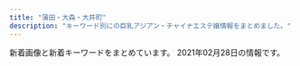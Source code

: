 ```yaml
---
title: "蒲田・大森・大井町"
description: "キーワード別にの巨乳アジアン・チャイナエステ嬢情報をまとめました。"
---
```


新着画像と新着キーワードをまとめています。
2021年02月28日の情報です。

<DmmAffiliateIns />
<KeywordTable
  shops={
    [
    {
        "name": "\u771f\u5fc3",
        "station": "JR\u5927\u68ee\u99c5\u6771\u53e3",
        "img_links": [
            "http://k-rlx.info/images/index_06.jpg",
            "http://k-rlx.info/images/rec.jpg",
            "http://k-rlx.info/girls/00.jpg",
            "http://k-rlx.info/images/index_30.jpg",
            "http://k-rlx.info/images/index_09.jpg",
            "http://k-rlx.info/images/index_10.jpg",
            "http://k-rlx.info/images/sub_28.jpg",
            "http://k-rlx.info/images/index_04.jpg",
            "http://k-rlx.info/images/index_29.jpg",
            "http://k-rlx.info/images/rec_15.jpg",
            "http://k-rlx.info/girls/03.jpg",
            "http://k-rlx.info/images/02.jpg",
            "http://k-rlx.info/images/01.jpg",
            "http://k-rlx.info/images/index_17.jpg",
            "http://k-rlx.info/images/staff_15.jpg",
            "http://k-rlx.info/images/index_08.jpg",
            "http://k-rlx.info/images/info_15.jpg",
            "http://k-rlx.info/images/index_26.jpg",
            "http://k-rlx.info/images/index_27.jpg",
            "http://k-rlx.info/images/index_12.jpg",
            "http://k-rlx.info/images/info.jpg",
            "http://k-rlx.info/images/index_02.jpg",
            "http://k-rlx.info/images/index_19.jpg",
            "http://k-rlx.info/images/index_21.jpg",
            "http://k-rlx.info/images/index_18.jpg",
            "http://k-rlx.info/girls/04.jpg",
            "http://k-rlx.info/images/index_03.jpg",
            "http://k-rlx.info/images/index_05.jpg",
            "http://k-rlx.info/images/index_28.jpg",
            "http://k-rlx.info/images/index_22.jpg",
            "http://k-rlx.info/images/index_24.jpg",
            "http://k-rlx.info/images/index_07.jpg",
            "http://k-rlx.info/girls/08.jpg",
            "http://k-rlx.info/images/index_16.jpg",
            "http://k-rlx.info/images/index_13.jpg",
            "http://k-rlx.info/images/03.jpg",
            "http://k-rlx.info/images/index_01.jpg",
            "http://k-rlx.info/girls/01.jpg",
            "http://k-rlx.info/images/index_25.jpg",
            "http://k-rlx.info/images/index_20.jpg",
            "http://k-rlx.info/girls/05.jpg",
            "http://k-rlx.info/girls/02.jpg"
        ],
        "keywords": {
            "90": 1,
            "86": 1,
            "C": 4,
            "D": 1,
            "88": 3
        },
        "url": "http://k-rlx.info/"
    },
    {
        "name": "\u30d2\u30fc\u30ea\u30f3\u30b0\u611b",
        "img_links": [
            "http://eskk.healing-ai.net/uploads/2020/12/g1.jpg",
            "http://eskk.healing-ai.net/uploads/2019/12/1-1.jpg",
            "http://eskk.healing-ai.net/uploads/2019/07/1.jpg",
            "http://www.healing-ai.net/images/img_mainvisual_02.png",
            "http://eskk.healing-ai.net/uploads/2019/05/ai1-1.jpg",
            "http://www.healing-ai.net/images/img_mainvisual_03.png",
            "http://eskk.healing-ai.net/uploads/2020/10/g1.jpg",
            "http://eskk.healing-ai.net/uploads/2020/01/g2.jpg",
            "https://www.a-side.com/ad/koko/include/banner/koko_200x40.png",
            "http://eskk.healing-ai.net/uploads/2019/05/ai3.jpg",
            "http://eskk.healing-ai.net/uploads/2020/01/g3.jpg",
            "http://www.healing-ai.net/images/bnr_reserve_01.jpg",
            "http://eskk.healing-ai.net/uploads/2020/01/g1.jpg",
            "http://eskk.healing-ai.net/uploads/g8-1.jpg",
            "http://eskk.healing-ai.net/uploads/2019/05/nana3.jpg",
            "http://eskk.healing-ai.net/uploads/2019/05/mika.jpg",
            "http://eskk.healing-ai.net/uploads/2019/11/koko.jpg",
            "http://eskk.healing-ai.net/uploads/2019/12/3.jpg",
            "http://eskk.healing-ai.net/uploads/2019/05/nana2.jpg",
            "http://eskk.healing-ai.net/uploads/2019/07/2.jpg",
            "http://eskk.healing-ai.net/uploads/2019/06/g0.jpg",
            "http://eskk.healing-ai.net/uploads/2019/12/2-1.jpg",
            "http://eskk.healing-ai.net/uploads/2019/05/g3.jpg",
            "http://eskk.healing-ai.net/uploads/2019/05/g4.jpg",
            "http://eskk.healing-ai.net/uploads/2019/05/ai2-1.jpg",
            "http://www.healing-ai.net/images/icon_new.png",
            "http://www.healing-ai.net/images/top2.png",
            "http://eskk.healing-ai.net/uploads/2019/07/3.jpg",
            "http://eskk.healing-ai.net/uploads/2020/12/g2.jpg",
            "http://www.healing-ai.net/images/img_mainvisual_01.png"
        ],
        "url": "http://www.healing-ai.net/",
        "keywords": {
            "90": 3,
            "84": 2,
            "88": 3,
            "D": 5,
            "C": 9,
            "83": 6,
            "82": 3,
            "H": 3,
            "\u30bb\u30af\u30b7\u30fc": 2,
            "85": 8,
            "98": 2,
            "96": 3,
            "F": 5,
            "\u80f8": 1
        },
        "station": "JR\u84b2\u7530\u99c5\u6771\u53e3"
    },
    {
        "name": "\u3064\u307c\u307f",
        "keywords": {},
        "station": "JR\u5927\u4e95\u753a\u99c5\u4e2d\u592e\u53e3",
        "url": "http://rin-rinpa.info/",
        "img_links": []
    },
    {
        "keywords": {
            "86": 4,
            "C": 19,
            "85": 3,
            "D": 3,
            "87": 1
        },
        "station": "JR\u84b2\u7530\u99c5\u897f\u53e3",
        "url": "http://yume-yume.info/",
        "img_links": [
            "http://yume-yume.info/img/mo.png",
            "http://yume-yume.info/i/img/r4.jpg",
            "http://yume-yume.info/i/img/r1.jpg",
            "http://yume-yume.info/img/s1.jpg",
            "http://yume-yume.info/img/st4.jpg",
            "http://yume-yume.info/i/img/r2.jpg",
            "http://yume-yume.info/img/st17.jpg",
            "http://yume-yume.info/img/s15.jpg",
            "http://yume-yume.info/i/img/sta15.jpg",
            "http://a.jps.cm/yume/wp-content/uploads/sites/36/2020/12/2470AE4C-2A60-4C35-A4C8-043E2F5EF2BD.jpeg",
            "http://yume-yume.info/img/st1.jpg",
            "http://yume-yume.info/i/img/r0.jpg",
            "http://yume-yume.info/img/sta17.jpg",
            "http://yume-yume.info/img/st01.jpg",
            "http://yume-yume.info/i/img/sta4.jpg",
            "http://yume-yume.info/i/img/nos.jpg",
            "http://yume-yume.info/i/img/sta17.jpg",
            "http://yume-yume.info/img/st15.jpg",
            "http://yume-yume.info/img/sta2.jpg",
            "http://yume-yume.info/img/s17.jpg",
            "http://yume-yume.info/i/img/sta1.jpg",
            "http://yume-yume.info/img/st3.jpg",
            "http://yume-yume.info/img/sta1.jpg",
            "http://yume-yume.info/img/sta3.jpg",
            "http://yume-yume.info/img/sta15.jpg",
            "http://yume-yume.info/i/img/sta3.jpg",
            "http://yume-yume.info/img/r9.jpg",
            "http://yume-yume.info/i/img/sta2.jpg",
            "http://yume-yume.info/img/s2.jpg",
            "http://yume-yume.info/img/st2.jpg",
            "http://yume-yume.info/img/sta4.jpg",
            "http://yume-yume.info/img/botton.jpg",
            "http://yume-yume.info/img/fla.jpg",
            "http://yume-yume.info/img/st02.jpg",
            "http://yume-yume.info/img/s4.jpg",
            "http://yume-yume.info/img/nos.jpg",
            "http://yume-yume.info/img/s3.jpg"
        ],
        "name": "\u5922\u306e\u307e\u305f\u5922"
    },
    {
        "keywords": {},
        "url": "http://rainbowest.info/",
        "station": "JR\u84b2\u7530\u99c5\u6771\u53e3",
        "name": "\u30de\u30ea\u30e2",
        "img_links": [
            "http://rainbowest.info/up/uploads/20181126232839r.jpg",
            "http://rainbowest.info/up/uploads/20200920192127a.jpg",
            "http://rainbowest.info/images/price.jpg",
            "http://rainbowest.info/images/t2.png",
            "http://rainbowest.info/images/header_bg.png",
            "http://rainbowest.info/images/ttl_qj.png",
            "http://rainbowest.info/up/uploads/20181126233125aya.jpg",
            "http://rainbowest.info/images/t1.png",
            "http://rainbowest.info/up/uploads/20181126233152s.jpg",
            "http://rainbowest.info/up/uploads/20201030211457ri1.jpg",
            "http://rainbowest.info/images/ttl_price.png",
            "http://rainbowest.info/images/k.png",
            "http://rainbowest.info/images/ttl_staff.png",
            "http://rainbowest.info/images/s2.jpg",
            "http://rainbowest.info/up/uploads/20201030211630ri2.jpg",
            "http://rainbowest.info/images/rec.png"
        ]
    },
    {
        "keywords": {
            "C": 13
        },
        "station": "JR\u5927\u68ee\u99c5\u897f\u53e3",
        "url": "http://www.cosmos.relaxjp.info/",
        "name": "\u30b3\u30b9\u30e2\u30b9",
        "img_links": [
            "http://www.cosmos.relaxjp.info/common/img/shop/r4.jpg",
            "http://www.cosmos.relaxjp.info/files/003.jpg",
            "http://www.cosmos.relaxjp.info/common/img/image1.jpg",
            "http://www.cosmos.relaxjp.info/common/img/image3.jpg",
            "http://www.cosmos.relaxjp.info/files/004.jpg",
            "http://www.cosmos.relaxjp.info/files/006.jpg",
            "http://www.cosmos.relaxjp.info/common/img/image2.jpg",
            "http://www.cosmos.relaxjp.info/files/001.jpg",
            "http://www.cosmos.relaxjp.info/common/img/top_img001.png",
            "http://www.cosmos.relaxjp.info/files/005.jpg",
            "http://www.cosmos.relaxjp.info/files/002.jpg",
            "http://www.cosmos.relaxjp.info/common/img/shop/r1.jpg",
            "http://www.cosmos.relaxjp.info/common/img/shop/r2.jpg",
            "http://www.cosmos.relaxjp.info/common/img/shop/r3.jpg",
            "http://www.cosmos.relaxjp.info/images/call_sp.png"
        ]
    },
    {
        "station": "JR\u84b2\u7530\u99c5\u6771\u53e3",
        "keywords": {
            "\u4e73": 4,
            "86": 24,
            "E": 8,
            "88": 10,
            "87": 20,
            "D": 16,
            "C": 37
        },
        "img_links": [
            "http://www.remonesthe.com/upload/girl/img05/img1_0019.jpg",
            "http://www.remonesthe.com/upload/girl/img02/img1_0016.jpg",
            "http://www.remonesthe.com/upload/girl/img02/img2_0007.jpg",
            "http://www.remonesthe.com/upload/girl/img05/img1_0023.jpg",
            "http://www.remonesthe.com/upload/girl/img_list01/img_list_0022.jpg",
            "http://www.remonesthe.com/upload/girl/img03/img1_0008.jpg",
            "http://www.remonesthe.com/upload/girl/img05/img1_0015.jpg",
            "http://www.remonesthe.com/upload/girl/img03/img1_0019.jpg",
            "http://www.remonesthe.com/upload/girl/img01/img1_0013.jpg",
            "http://www.remonesthe.com/upload/girl/img04/img1_0008.jpg",
            "http://www.remonesthe.com/upload/girl/img03/img1_0018.jpg",
            "http://www.remonesthe.com/upload/girl/img04/img1_0018.jpg",
            "http://www.remonesthe.com/upload/girl/img05/img1_0018.jpg",
            "http://www.remonesthe.com/upload/girl/img02/img1_0015.jpg",
            "http://www.remonesthe.com/upload/girl/img02/img2_0008.jpg",
            "http://www.remonesthe.com/upload/girl/img01/img1_0015.jpg",
            "http://www.remonesthe.com/img/tit_staff.jpg",
            "http://www.remonesthe.com/upload/girl/img01/img1_0019.jpg",
            "http://www.remonesthe.com/upload/girl/img02/img1_0007.jpg",
            "http://www.remonesthe.com/upload/girl/img01/img3_0008.jpg",
            "http://www.remonesthe.com/upload/girl/img03/img1_0016.jpg",
            "http://www.remonesthe.com/upload/girl/img05/img1_0008.jpg",
            "http://www.remonesthe.com/upload/girl/img04/img1_0013.jpg",
            "http://www.remonesthe.com/upload/girl/img05/img1_0021.jpg",
            "http://www.remonesthe.com/upload/girl/img_sch/img_sch_0023.jpg",
            "http://www.remonesthe.com/upload/girl/img03/img1_0015.jpg",
            "http://www.remonesthe.com/upload/girl/img01/img2_0019.jpg",
            "http://www.remonesthe.com/upload/girl/img04/img1_0021.jpg",
            "http://www.remonesthe.com/upload/girl/img05/img1_0022.jpg",
            "http://www.remonesthe.com/upload/girl/img_sch/img_sch_0022.jpg",
            "http://www.remonesthe.com/upload/girl/img02/img1_0018.jpg",
            "http://www.remonesthe.com/img/pro_tit_age.jpg",
            "http://www.remonesthe.com/upload/girl/img01/img1_0016.jpg",
            "http://www.remonesthe.com/upload/girl/img02/img1_0023.jpg",
            "http://www.remonesthe.com/upload/girl/img_list01/img_list_0023.jpg",
            "http://www.remonesthe.com/upload/girl/img_sch/img_sch_0018.jpg",
            "http://www.remonesthe.com/upload/girl/img_sch/img_sch_0013.jpg",
            "http://www.remonesthe.com/upload/girl/img02/img1_0013.jpg",
            "http://www.remonesthe.com/upload/girl/img02/img2_0019.jpg",
            "http://www.remonesthe.com/upload/girl/img01/img1_0023.jpg",
            "http://www.remonesthe.com/upload/girl/img01/img3_0007.jpg",
            "http://www.remonesthe.com/banner/koko_468x60.png",
            "http://www.remonesthe.com/upload/girl/img04/img1_0023.jpg",
            "http://www.remonesthe.com/img/pro_tit_name.jpg",
            "http://www.remonesthe.com/upload/girl/img03/img1_0022.jpg",
            "http://www.remonesthe.com/upload/girl/img01/img1_0008.jpg",
            "http://www.remonesthe.com/upload/girl/img04/img1_0019.jpg",
            "http://www.remonesthe.com/upload/girl/img_sch/img_sch_0007.jpg",
            "http://www.remonesthe.com/upload/girl/img_sch/img_sch_0016.jpg",
            "http://www.remonesthe.com/upload/girl/img04/img1_0007.jpg",
            "http://www.remonesthe.com/upload/girl/img01/img1_0021.jpg",
            "http://www.remonesthe.com/img/pro_tit_size.jpg",
            "http://www.remonesthe.com/upload/girl/img01/img2_0008.jpg",
            "http://www.remonesthe.com/img/pro_modoru.jpg",
            "http://www.remonesthe.com/upload/girl/img02/img1_0019.jpg",
            "http://www.remonesthe.com/img/tit_profile.jpg",
            "http://www.remonesthe.com/upload/girl/img04/img1_0016.jpg",
            "http://www.remonesthe.com/upload/girl/img_sch/img_sch_0019.jpg",
            "http://www.remonesthe.com/upload/girl/img03/img1_0007.jpg",
            "http://www.remonesthe.com/upload/girl/img_sch/img_sch_0008.jpg",
            "http://www.remonesthe.com/upload/girl/img05/img1_0013.jpg",
            "http://www.remonesthe.com/upload/girl/img05/img1_0016.jpg",
            "http://www.remonesthe.com/upload/girl/img02/img1_0021.jpg",
            "http://www.remonesthe.com/upload/girl/img01/img2_0007.jpg",
            "http://www.remonesthe.com/upload/girl/img03/img1_0023.jpg",
            "http://www.remonesthe.com/upload/girl/img_sch/img_sch_0015.jpg",
            "http://www.remonesthe.com/upload/girl/img04/img1_0015.jpg",
            "http://www.remonesthe.com/upload/girl/img02/img3_0008.jpg",
            "http://www.remonesthe.com/upload/girl/img02/img3_0007.jpg",
            "http://www.remonesthe.com/upload/girl/img03/img1_0013.jpg",
            "http://www.remonesthe.com/upload/girl/img_sch/img_sch_0021.jpg",
            "http://www.remonesthe.com/upload/girl/img01/img1_0018.jpg",
            "http://www.remonesthe.com/upload/girl/img04/img1_0022.jpg",
            "http://www.remonesthe.com/upload/girl/img03/img1_0021.jpg",
            "http://www.remonesthe.com/upload/girl/img01/img1_0022.jpg",
            "http://www.remonesthe.com/upload/girl/img02/img1_0008.jpg",
            "http://www.remonesthe.com/upload/girl/img05/img1_0007.jpg",
            "http://www.remonesthe.com/upload/girl/img02/img1_0022.jpg",
            "http://www.remonesthe.com/upload/girl/img01/img1_0007.jpg",
            "http://www.remonesthe.com/img/main_top.png"
        ],
        "url": "http://www.remonesthe.com/",
        "name": "LEMON*\u30ec\u30e2\u30f3"
    },
    {
        "img_links": [
            "http://tsuya.este.work/room2.jpg",
            "http://tsuya.este.work/room1.jpg",
            "http://tsuya.este.work/s_staff.jpg",
            "http://tsuya.este.work/room3.jpg",
            "http://tsuya.este.work/s_news.jpg",
            "http://tsuya.este.work/room4.jpg",
            "http://tsuya.este.work/s_shedule.jpg",
            "http://tsuya.este.work/202007020301278.jpg",
            "http://tsuya.este.work/2019072403203754.jpg",
            "http://tsuya.este.work/miho.jpg",
            "http://tsuya.este.work/top.jpg",
            "http://tsuya.este.work/1.jpg",
            "http://tsuya.este.work/2020070203014158.jpg",
            "http://tsuya.este.work/mobile.jpg"
        ],
        "name": "\u8276 \uff5e\u3064\u3084\uff5e",
        "station": "JR\u84b2\u7530\u99c5\u897f\u53e3",
        "url": "http://tsuya.este.work/",
        "keywords": {
            "85": 4,
            "87": 8,
            "D": 16,
            "C": 10,
            "86": 4
        }
    },
    {
        "name": "\u7652\u3057\u306e\u99a8",
        "keywords": {
            "C": 7,
            "D": 1
        },
        "img_links": [
            "http://iyashi-kaori.net/uploads/iyashikaori/2012/03/s-1.jpg",
            "http://iyashi-kaori.net/uploads/iyashikaori/2012/03/l-1.jpg",
            "http://iyashi-kaori.net/uploads/iyashikaori/2015/07/s__636519102.jpg",
            "http://iyashi-kaori.net/uploads/iyashikaori/2012/03/top.jpg",
            "http://iyashi-kaori.net/uploads/iyashikaori/2012/03/l-5.jpg",
            "http://iyashi-kaori.net/uploads/iyashikaori/2016/09/s__21340164111.jpg",
            "http://iyashi-kaori.net/uploads/iyashikaori/2012/03/s-6.jpg",
            "http://iyashi-kaori.net/uploads/iyashikaori/2018/10/yuka002.jpg",
            "http://iyashi-kaori.net/uploads/iyashikaori/2012/03/s-3.jpg",
            "http://iyashi-kaori.net/uploads/iyashikaori/2012/03/l-3.jpg",
            "http://iyashi-kaori.net/uploads/iyashikaori/2012/03/l-6.jpg",
            "http://iyashi-kaori.net/uploads/iyashikaori/images/bg.png",
            "http://iyashi-kaori.net/uploads/iyashikaori/2017/11/000013.jpg",
            "http://iyashi-kaori.net/uploads/iyashikaori/2012/03/s-4.jpg",
            "http://iyashi-kaori.net/uploads/iyashikaori/2017/11/000023.jpg",
            "http://iyashi-kaori.net/uploads/iyashikaori/2019/02/000023.jpg",
            "http://iyashi-kaori.net/uploads/iyashikaori/2019/10/ggg.jpg",
            "http://iyashi-kaori.net/uploads/iyashikaori/2012/03/s-2.jpg",
            "http://iyashi-kaori.net/uploads/iyashikaori/2012/03/end1.jpg",
            "http://iyashi-kaori.net/uploads/iyashikaori/2012/03/index_l2.jpg",
            "http://iyashi-kaori.net/uploads/iyashikaori/2019/08/staff.jpg",
            "http://iyashi-kaori.net/uploads/iyashikaori/2012/03/l-2.jpg",
            "http://iyashi-kaori.net/uploads/iyashikaori/2019/08/11.jpg",
            "http://iyashi-kaori.net/uploads/iyashikaori/2019/08/1.jpg",
            "http://iyashi-kaori.net/uploads/iyashikaori/2012/03/s-5.jpg",
            "http://iyashi-kaori.net/uploads/iyashikaori/2012/03/l-4.jpg",
            "http://iyashi-kaori.net/uploads/iyashikaori/2019/11/staff-old.jpg",
            "http://iyashi-kaori.net/uploads/iyashikaori/2021/02/1.jpg"
        ],
        "url": "http://iyashi-kaori.net/",
        "station": "JR\u84b2\u7530\u99c5\u6771\u53e3"
    },
    {
        "name": "No1\u30fb\u30ca\u30f3\u30d0\u30fc\u30ef\u30f3",
        "img_links": [
            "http://pro-akasuri.net/staff/staff13.jpg",
            "http://pro-akasuri.net/images/banners/3.png",
            "http://pro-akasuri.net/pic/pic6.jpg",
            "http://pro-akasuri.net/staff/staff10.jpg",
            "http://pro-akasuri.net/images/banners/b-tel.png",
            "http://pro-akasuri.net/pic/pic4.jpg",
            "http://pro-akasuri.net/pic/pic5.jpg",
            "http://pro-akasuri.net/staff/staff5.jpg",
            "http://pro-akasuri.net/images/banners/pic1.jpg",
            "http://pro-akasuri.net/images/banners/eyecatch4.jpg",
            "http://pro-akasuri.net/images/banners/pic2.jpg",
            "http://pro-akasuri.net/images/banners/bill.jpg",
            "http://pro-akasuri.net/staff/staff1.jpg",
            "http://pro-akasuri.net/images/banners/side-oil.png",
            "http://pro-akasuri.net/staff/staff9.jpg",
            "http://pro-akasuri.net/pic/pic8.jpg",
            "http://pro-akasuri.net/images/banners/1.png",
            "http://pro-akasuri.net/staff/staff6.jpg",
            "https://ranking-deli.jp/assets/img/user/link/2020bnr04.jpg",
            "http://pro-akasuri.net/images/banners/pic4.jpg",
            "http://pro-akasuri.net/images/banners/b-3f.png",
            "http://pro-akasuri.net/pic/pic1.jpg",
            "http://pro-akasuri.net/images/banners/eyecatch1.jpg",
            "http://pro-akasuri.net/pic/pic3.jpg",
            "http://pro-akasuri.net/images/banners/top2.png",
            "http://pro-akasuri.net/staff/staff11.jpg",
            "http://pro-akasuri.net/images/banners/b-credit.png",
            "http://pro-akasuri.net/staff/staff7.jpg",
            "http://pro-akasuri.net/pic/pic2.jpg",
            "http://pro-akasuri.net/images/banners/2.png",
            "http://pro-akasuri.net/images/banners/top1.jpg",
            "http://pro-akasuri.net/images/banners/pic3.jpg",
            "http://pro-akasuri.net/pic/pic7.jpg"
        ],
        "url": "http://pro-akasuri.net/",
        "keywords": {},
        "station": "JR\u84b2\u7530\u99c5\u897f\u53e3"
    },
    {
        "station": "JR\u84b2\u7530\u99c5\u897f\u53e3",
        "name": "\u30a2\u30e9\u30d3\u30a2\u306e\u591c",
        "img_links": [
            "http://www.arabianoyoru.com/images/01.jpg",
            "http://www.arabianoyoru.com/images/upload/4d0b81e791f8dd2a.jpg",
            "http://www.arabianoyoru.com/images/upload/thumb/c1c4634be9e43e96.jpg",
            "http://www.arabianoyoru.com/s/images/icon_info.png",
            "http://www.arabianoyoru.com/images/upload/c5ff3a7cfd7b9efd.jpg",
            "http://www.arabianoyoru.com/images/sub_12.jpg",
            "http://www.arabianoyoru.com/images/sub_17.png",
            "http://www.arabianoyoru.com/images/acc_01.jpg",
            "http://www.arabianoyoru.com/images/02.jpg",
            "http://www.arabianoyoru.com/images/sub_15.jpg",
            "http://www.arabianoyoru.com/images/upload/6edb9fff24d5531d.jpg",
            "http://www.arabianoyoru.com/images/upload/thumb/c5ff3a7cfd7b9efd.jpg",
            "http://www.arabianoyoru.com/images/rec.jpg",
            "http://www.arabianoyoru.com/images/sub_16.png",
            "http://www.arabianoyoru.com/images/upload/thumb/66a58b73f3d149ef.jpg",
            "http://www.arabianoyoru.com/images/upload/a814b7e0bf080e1a.jpg",
            "http://www.arabianoyoru.com/images/upload/2b92798467141387.jpg",
            "http://www.arabianoyoru.com/s/images/icon_topics.png",
            "http://www.arabianoyoru.com/images/upload/0976cdac54ed3543.jpg",
            "http://www.arabianoyoru.com/images/upload/thumb/17edc747659021f9.jpg",
            "http://www.arabianoyoru.com/images/upload/f758de4c846e44e7.jpg",
            "http://www.arabianoyoru.com/images/upload/thumb/a893b1da1128d1f5.jpg",
            "http://www.arabianoyoru.com/images/upload/18f83fb2064586df.jpg",
            "http://www.arabianoyoru.com/images/index_12.jpg",
            "http://www.arabianoyoru.com/images/upload/2f10cf77f8d7b399.jpg",
            "http://www.arabianoyoru.com/images/index_06.jpg",
            "http://www.arabianoyoru.com/images/upload/539fdf3e384c469c.jpg",
            "http://www.arabianoyoru.com/images/upload/thumb/f758de4c846e44e7.jpg",
            "http://www.arabianoyoru.com/images/upload/thumb/18f83fb2064586df.jpg",
            "http://www.arabianoyoru.com/images/sys.jpg",
            "http://www.arabianoyoru.com/images/upload/thumb/a814b7e0bf080e1a.jpg",
            "http://www.arabianoyoru.com/images/index_11.jpg",
            "http://www.arabianoyoru.com/images/index_15.jpg",
            "http://www.arabianoyoru.com/images/upload/thumb/1bdcd13f57cbf51b.jpg",
            "http://www.arabianoyoru.com/images/upload/17edc747659021f9.jpg",
            "http://www.arabianoyoru.com/images/upload/thumb/2f10cf77f8d7b399.jpg",
            "http://www.arabianoyoru.com/s/images/icon_top.png",
            "http://www.arabianoyoru.com/images/index_07.jpg",
            "http://www.arabianoyoru.com/images/upload/564cb6c5b230ca3d.jpg",
            "http://www.arabianoyoru.com/images/upload/thumb/68db36b1211cebb9.jpg",
            "http://www.arabianoyoru.com/images/upload/thumb/eb30a7e162d494b7.jpg",
            "http://www.arabianoyoru.com/images/upload/thumb/581da65ae95ac110.jpg",
            "http://www.arabianoyoru.com/images/upload/thumb/0400f28cf0042ef7.jpg",
            "http://www.arabianoyoru.com/images/index_17.jpg",
            "http://www.arabianoyoru.com/images/rec_12.jpg",
            "http://www.arabianoyoru.com/girl/012.jpg",
            "http://www.arabianoyoru.com/images/upload/thumb/539fdf3e384c469c.jpg",
            "http://www.arabianoyoru.com/images/upload/845ccdcc528743c1.jpg",
            "http://www.arabianoyoru.com/images/upload/eb30a7e162d494b7.jpg",
            "http://www.arabianoyoru.com/images/upload/2bab34e5f5f4b474.jpg",
            "http://www.arabianoyoru.com/images/upload/thumb/9ade184b158a1622.jpg",
            "http://www.arabianoyoru.com/images/upload/thumb/4d0b81e791f8dd2a.jpg",
            "http://www.arabianoyoru.com/images/upload/68db36b1211cebb9.jpg",
            "http://www.arabianoyoru.com/images/acc_12.jpg",
            "http://www.arabianoyoru.com/images/staff_12.jpg",
            "http://www.arabianoyoru.com/s/images/r04.jpg",
            "http://www.arabianoyoru.com/images/upload/4a9b52f014c57b14.jpg",
            "http://www.arabianoyoru.com/s/images/icon_covergirl.png",
            "http://www.arabianoyoru.com/images/index_05.jpg",
            "http://www.arabianoyoru.com/images/index_09.jpg",
            "http://www.arabianoyoru.com/images/upload/thumb/845ccdcc528743c1.jpg",
            "http://www.arabianoyoru.com/images/info_12.jpg",
            "http://www.arabianoyoru.com/images/upload/thumb/564cb6c5b230ca3d.jpg",
            "http://www.arabianoyoru.com/images/upload/thumb/6edb9fff24d5531d.jpg",
            "http://www.arabianoyoru.com/s/images/r02.jpg",
            "http://www.arabianoyoru.com/s/images/r03.jpg",
            "http://www.arabianoyoru.com/images/upload/e3e089bc950ef93e.jpg",
            "http://www.arabianoyoru.com/images/upload/c1c4634be9e43e96.jpg",
            "http://www.arabianoyoru.com/images/upload/thumb/4532de498ca39c33.jpg",
            "http://www.arabianoyoru.com/images/fanhui.png",
            "http://www.arabianoyoru.com/images/upload/thumb/8c714cbe908fdcfa.jpg",
            "http://www.arabianoyoru.com/images/upload/1bdcd13f57cbf51b.jpg",
            "http://www.arabianoyoru.com/images/index_02.jpg",
            "http://www.arabianoyoru.com/images/upload/581da65ae95ac110.jpg",
            "http://www.arabianoyoru.com/images/r03.jpg",
            "http://www.arabianoyoru.com/images/upload/thumb/ee0c285b7dee8567.jpg",
            "http://www.arabianoyoru.com/s/girl/01.jpg",
            "http://www.arabianoyoru.com/images/upload/thumb/e3e089bc950ef93e.jpg",
            "http://www.arabianoyoru.com/images/r01.jpg",
            "http://www.arabianoyoru.com/images/upload/8c714cbe908fdcfa.jpg",
            "http://www.arabianoyoru.com/images/sub_16.jpg",
            "http://www.arabianoyoru.com/images/upload/thumb/0976cdac54ed3543.jpg",
            "http://www.arabianoyoru.com/images/index_04.jpg",
            "http://www.arabianoyoru.com/s/images/r01.jpg",
            "http://www.arabianoyoru.com/images/index_08.jpg",
            "http://www.arabianoyoru.com/images/upload/ee0c285b7dee8567.jpg",
            "http://www.arabianoyoru.com/images/r04.jpg",
            "http://www.arabianoyoru.com/images/upload/4532de498ca39c33.jpg",
            "http://www.arabianoyoru.com/images/info_01.jpg",
            "http://www.arabianoyoru.com/images/upload/thumb/2b92798467141387.jpg",
            "http://www.arabianoyoru.com/images/r02.jpg",
            "http://www.arabianoyoru.com/images/upload/thumb/a29f5a4a28b905cc.jpg",
            "http://www.arabianoyoru.com/images/upload/a893b1da1128d1f5.jpg",
            "http://www.arabianoyoru.com/s/images/icon_staff.png",
            "http://www.arabianoyoru.com/images/upload/thumb/4a9b52f014c57b14.jpg",
            "http://www.arabianoyoru.com/images/upload/0400f28cf0042ef7.jpg",
            "http://www.arabianoyoru.com/images/upload/thumb/2bab34e5f5f4b474.jpg",
            "http://www.arabianoyoru.com/s/images/icon_tel.png",
            "http://www.arabianoyoru.com/images/upload/9ade184b158a1622.jpg",
            "http://www.arabianoyoru.com/images/index_10.jpg",
            "http://www.arabianoyoru.com/images/upload/a29f5a4a28b905cc.jpg",
            "http://www.arabianoyoru.com/images/upload/66a58b73f3d149ef.jpg"
        ],
        "keywords": {
            "D": 38,
            "89": 2,
            "84": 4,
            "86": 13,
            "E": 6,
            "C": 9,
            "87": 8,
            "85": 26
        },
        "url": "http://www.arabianoyoru.com/"
    },
    {
        "img_links": [
            "http://www.e-uluru.info/images/upload/d4a6c5a9e3801cc7.jpg",
            "http://www.e-uluru.info/images/upload/73a690610b4828e0.jpg",
            "http://www.e-uluru.info/images/upload/thumb/e8b0d029c217c7cc.jpg",
            "http://www.e-uluru.info/images/index_04.png",
            "http://www.e-uluru.info/images/upload/thumb/b71e9dc3cfa0f9b4.jpg",
            "http://www.e-uluru.info/images/upload/ad830a43974bad03.jpg",
            "http://www.e-uluru.info/girl/014.jpg",
            "http://www.e-uluru.info/images/upload/1ddb0f728d864feb.jpg",
            "http://www.e-uluru.info/images/upload/thumb/c8b0d079c922b041.jpg",
            "http://www.e-uluru.info/images/upload/thumb/12cb1bdfa779a5e6.jpg",
            "http://www.e-uluru.info/images/upload/7a73ef7475560f16.jpg",
            "http://www.e-uluru.info/girl/07.jpg",
            "http://www.e-uluru.info/girl/012.jpg",
            "http://www.e-uluru.info/images/index_13.png",
            "http://www.e-uluru.info/images/upload/thumb/f642dd084fb225c9.jpg",
            "http://www.e-uluru.info/girl/01.jpg",
            "http://www.e-uluru.info/images/upload/08e930d29f9d5b3e.jpg",
            "http://www.e-uluru.info/images/upload/thumb/539dd2297c44dec2.jpg",
            "http://www.e-uluru.info/images/upload/ebc831946fdc3143.jpg",
            "http://www.e-uluru.info/images/upload/thumb/2d668ea61cdabce4.jpg",
            "http://www.e-uluru.info/girl/033.jpg",
            "http://www.e-uluru.info/images/upload/thumb/c7886d02d33ae09c.jpg",
            "http://www.e-uluru.info/images/upload/90eec703fb0861db.jpg",
            "http://www.e-uluru.info/images/upload/thumb/d4a6c5a9e3801cc7.jpg",
            "http://www.e-uluru.info/images/upload/thumb/ad830a43974bad03.jpg",
            "http://www.e-uluru.info/images/index_11.png",
            "http://www.e-uluru.info/s/images/icon_info.png",
            "http://www.e-uluru.info/images/upload/d33358c73f674e0d.jpg",
            "http://www.e-uluru.info/s/images/icon_covergirl.png",
            "http://www.e-uluru.info/images/upload/thumb/a86dfeb81b8ab370.jpg",
            "http://www.e-uluru.info/images/upload/thumb/2e83ce7f87e28c10.jpg",
            "http://www.e-uluru.info/girl/031.jpg",
            "http://www.e-uluru.info/images/upload/f436fca81b34a90a.jpg",
            "http://www.e-uluru.info/girl/020.jpg",
            "http://www.e-uluru.info/images/upload/a944203deb9da4de.jpg",
            "http://www.e-uluru.info/images/upload/8ee8987b2165d4fc.jpg",
            "http://www.e-uluru.info/images/upload/thumb/73a690610b4828e0.jpg",
            "http://www.e-uluru.info/images/upload/03b615dbd4a8d4e4.jpg",
            "http://www.e-uluru.info/images/info_08.png",
            "http://www.e-uluru.info/images/upload/thumb/03b615dbd4a8d4e4.jpg",
            "http://www.e-uluru.info/images/upload/c8b0d079c922b041.jpg",
            "http://www.e-uluru.info/images/upload/thumb/f436fca81b34a90a.jpg",
            "http://www.e-uluru.info/images/rec_09.png",
            "http://www.e-uluru.info/images/upload/539dd2297c44dec2.jpg",
            "http://www.e-uluru.info/images/index_03.png",
            "http://www.e-uluru.info/girl/021.jpg",
            "http://www.e-uluru.info/images/upload/f642dd084fb225c9.jpg",
            "http://www.e-uluru.info/images/upload/thumb/30e7a9b6a2619196.jpg",
            "http://www.e-uluru.info/images/upload/thumb/90eec703fb0861db.jpg",
            "http://www.e-uluru.info/girl/028.jpg",
            "http://www.e-uluru.info/images/index_07.png",
            "http://www.e-uluru.info/images/upload/056ff3de81fe9024.jpg",
            "http://www.e-uluru.info/images/rec_08.png",
            "http://www.e-uluru.info/girl/034.jpg",
            "http://www.e-uluru.info/images/upload/thumb/b5241af23f911574.jpg",
            "http://www.e-uluru.info/images/index_08.png",
            "http://www.e-uluru.info/images/r03.jpg",
            "http://www.e-uluru.info/images/upload/288f933e02c0cf58.jpg",
            "http://www.e-uluru.info/images/upload/a42cde1d7d7ca5c0.jpg",
            "http://www.e-uluru.info/images/upload/12cb1bdfa779a5e6.jpg",
            "http://www.e-uluru.info/images/upload/30e7a9b6a2619196.jpg",
            "http://www.e-uluru.info/images/upload/thumb/7a73ef7475560f16.jpg",
            "http://www.e-uluru.info/images/upload/71169c7f826021d0.jpg",
            "http://www.e-uluru.info/s/images/icon_tel.png",
            "http://www.e-uluru.info/images/upload/c7886d02d33ae09c.jpg",
            "http://www.e-uluru.info/images/upload/thumb/1ddb0f728d864feb.jpg",
            "http://www.e-uluru.info/images/index_05.png",
            "http://www.e-uluru.info/images/upload/thumb/d33358c73f674e0d.jpg",
            "http://www.e-uluru.info/s/girl/01.jpg",
            "http://www.e-uluru.info/images/upload/thumb/71169c7f826021d0.jpg",
            "http://www.e-uluru.info/images/upload/thumb/a944203deb9da4de.jpg",
            "http://www.e-uluru.info/girl/013.jpg",
            "http://www.e-uluru.info/girl/018.jpg",
            "http://www.e-uluru.info/images/info01.png",
            "http://www.e-uluru.info/images/upload/thumb/24e3367119cd81d4.jpg",
            "http://www.e-uluru.info/images/upload/98ac232614327354.jpg",
            "http://www.e-uluru.info/images/sys_08.png",
            "http://www.e-uluru.info/images/upload/9e6373c225b7bc51.jpg",
            "http://www.e-uluru.info/images/index_01.png",
            "http://www.e-uluru.info/images/upload/thumb/ebc831946fdc3143.jpg",
            "http://www.e-uluru.info/images/r02.jpg",
            "http://www.e-uluru.info/s/images/icon_staff.png",
            "http://www.e-uluru.info/images/upload/2951922eff997d84.jpg",
            "http://www.e-uluru.info/s/images/icon_topics.png",
            "http://www.e-uluru.info/images/upload/thumb/98ac232614327354.jpg",
            "http://www.e-uluru.info/images/upload/thumb/db7023b92ef16bbc.jpg",
            "http://www.e-uluru.info/girl/019.jpg",
            "http://www.e-uluru.info/images/upload/24e3367119cd81d4.jpg",
            "http://www.e-uluru.info/girl/024.jpg",
            "http://www.e-uluru.info/images/upload/b5241af23f911574.jpg",
            "http://www.e-uluru.info/images/staff_08.png",
            "http://www.e-uluru.info/images/upload/thumb/288f933e02c0cf58.jpg",
            "http://www.e-uluru.info/images/upload/2e83ce7f87e28c10.jpg",
            "http://www.e-uluru.info/images/upload/thumb/056ff3de81fe9024.jpg",
            "http://www.e-uluru.info/girl/016.jpg",
            "http://www.e-uluru.info/images/upload/e8b0d029c217c7cc.jpg",
            "http://www.e-uluru.info/images/upload/thumb/a42cde1d7d7ca5c0.jpg",
            "http://www.e-uluru.info/images/upload/b71e9dc3cfa0f9b4.jpg",
            "http://www.e-uluru.info/i/girl/013.jpg",
            "http://www.e-uluru.info/images/r01.jpg",
            "http://www.e-uluru.info/images/index_12.png",
            "http://www.e-uluru.info/girl/030.jpg",
            "http://www.e-uluru.info/images/upload/db7023b92ef16bbc.jpg",
            "http://www.e-uluru.info/images/index_06.png",
            "http://www.e-uluru.info/images/upload/a86dfeb81b8ab370.jpg",
            "http://www.e-uluru.info/images/r05.jpg",
            "http://www.e-uluru.info/images/pro.jpg",
            "http://www.e-uluru.info/girl/015.jpg",
            "http://www.e-uluru.info/images/upload/thumb/08e930d29f9d5b3e.jpg",
            "http://www.e-uluru.info/images/index_02.png",
            "http://www.e-uluru.info/images/upload/thumb/2951922eff997d84.jpg",
            "http://www.e-uluru.info/images/upload/thumb/8ee8987b2165d4fc.jpg",
            "http://www.e-uluru.info/girl/06.jpg",
            "http://www.e-uluru.info/images/upload/thumb/9e6373c225b7bc51.jpg",
            "http://www.e-uluru.info/s/images/icon_top.png",
            "http://www.e-uluru.info/girl/032.jpg"
        ],
        "name": "\u7f8e\u7409\u7409",
        "url": "http://www.e-uluru.info/",
        "station": "JR\u84b2\u7530\u99c5\u6771\u53e3",
        "keywords": {
            "87": 8,
            "85": 29,
            "D": 35,
            "E": 9,
            "88": 1,
            "C": 18,
            "83": 2,
            "86": 20
        }
    },
    {
        "img_links": [
            "http://es-kosumosu.com/images/staff_mitashi.jpg",
            "http://es-kosumosu.com/images/room/photo02.jpg",
            "http://es-kosumosu.com/images/room/photo01.jpg",
            "http://es-kosumosu.com/images/info.jpg",
            "http://es-kosumosu.com/images/room/photo03.jpg",
            "http://es-kosumosu.com/images/system/sys01.jpg",
            "http://es-kosumosu.com/images/room/photo04.jpg",
            "http://es-kosumosu.com/girl/1.jpg",
            "http://es-kosumosu.com/images/room/photo05.jpg",
            "http://es-kosumosu.com/girl/3.jpg",
            "http://es-kosumosu.com/girl/4.jpg",
            "http://es-kosumosu.com/girl/6.jpg",
            "http://es-kosumosu.com/images/return.png",
            "http://es-kosumosu.com/girl/2.jpg",
            "http://es-kosumosu.com/images/top_flash_01.jpg",
            "http://es-kosumosu.com/girl/7.jpg"
        ],
        "url": "http://es-kosumosu.com/",
        "name": "\u30d0\u30a4\u30aa\u30ec\u30c3\u30c8",
        "station": "JR\u5927\u68ee\u99c5\u6771\u53e3",
        "keywords": {}
    },
    {
        "station": "JR\u84b2\u7530\u99c5\u897f\u53e3",
        "url": "http://www.honeys.relaxmens.com/",
        "keywords": {
            "87": 8,
            "C": 6,
            "D": 6,
            "86": 4
        },
        "img_links": [
            "http://www.honeys.relaxmens.com/files/006.jpg",
            "http://www.honeys.relaxmens.com/files/003-02.jpg",
            "http://www.honeys.relaxmens.com/photo_news/upimg/1223560260d4dabadb_0.jpg",
            "http://www.honeys.relaxmens.com/files/002-03.jpg",
            "http://www.honeys.relaxmens.com/files/003.jpg",
            "http://www.honeys.relaxmens.com/files/005-03.jpg",
            "http://www.honeys.relaxmens.com/files/003-03.jpg",
            "http://www.honeys.relaxmens.com/files/004-02.jpg",
            "http://www.honeys.relaxmens.com/files/004.jpg",
            "http://www.honeys.relaxmens.com/images/call.png",
            "http://www.honeys.relaxmens.com/files/001.jpg",
            "http://www.honeys.relaxmens.com/images/foot01.jpg",
            "http://www.honeys.relaxmens.com/images/m-head01.jpg",
            "http://www.honeys.relaxmens.com/files/002-02.jpg",
            "http://www.honeys.relaxmens.com/images/m-top004.jpg",
            "http://www.honeys.relaxmens.com/files/001-03.jpg",
            "http://www.honeys.relaxmens.com/photo_news/upimg/854156035cd1560893_0.jpg",
            "http://www.honeys.relaxmens.com/files/006-03.jpg",
            "http://www.honeys.relaxmens.com/files/002.jpg",
            "http://www.honeys.relaxmens.com/files/004-03.jpg",
            "http://www.honeys.relaxmens.com/files/006-02.jpg",
            "http://www.honeys.relaxmens.com/images/m-top003.jpg",
            "http://www.honeys.relaxmens.com/files/005-02.jpg",
            "http://www.honeys.relaxmens.com/files/001-02.jpg",
            "http://www.honeys.relaxmens.com/files/005.jpg"
        ],
        "name": "\u30cf\u30cb\u30fc\u30ba"
    },
    {
        "station": "JR\u5927\u4e95\u753a\u99c5\u4e2d\u592e\u53e3",
        "img_links": [
            "http://www.oasis.maesjp.com/images/m6.jpg",
            "http://www.oasis.maesjp.com/files/001-02.jpg",
            "http://www.oasis.maesjp.com/files/005.jpg",
            "http://www.oasis.maesjp.com/images/rsubt2.png",
            "http://www.oasis.maesjp.com/images/rsubt3.png",
            "http://www.oasis.maesjp.com/images/slider-img002.jpg",
            "http://www.oasis.maesjp.com/files/002-02.jpg",
            "http://www.oasis.maesjp.com/files/002.jpg",
            "http://www.oasis.maesjp.com/images/b-online.png",
            "http://www.oasis.maesjp.com/images/slider-img001.jpg",
            "http://www.oasis.maesjp.com/files/003-02.jpg",
            "http://www.oasis.maesjp.com/images/m2.jpg",
            "http://www.oasis.maesjp.com/images/r03.jpg",
            "http://www.oasis.maesjp.com/files/004-02.jpg",
            "http://www.oasis.maesjp.com/images/rsubt6.png",
            "http://www.oasis.maesjp.com/images/rsubt1.png",
            "http://www.oasis.maesjp.com/images/rsubt4.png",
            "http://www.oasis.maesjp.com/photo_news/upimg/112116017a8c0c8986_0.jpg",
            "http://www.oasis.maesjp.com/images/m4.jpg",
            "http://www.oasis.maesjp.com/files/005-02.jpg",
            "http://www.oasis.maesjp.com/images/tel2.png",
            "http://www.oasis.maesjp.com/images/rsubt7.png",
            "http://www.oasis.maesjp.com/images/m1.jpg",
            "http://www.oasis.maesjp.com/files/001.jpg",
            "http://www.oasis.maesjp.com/images/rsubt5.png",
            "http://www.oasis.maesjp.com/images/r04.jpg",
            "http://www.oasis.maesjp.com/files/003.jpg",
            "http://www.oasis.maesjp.com/images/r01.jpg",
            "http://www.oasis.maesjp.com/files/004.jpg",
            "http://www.oasis.maesjp.com/images/m3.jpg",
            "http://www.oasis.maesjp.com/images/b-tel.png",
            "http://www.oasis.maesjp.com/images/r02.jpg"
        ],
        "url": "http://www.oasis.maesjp.com/",
        "name": "\u30aa\u30a2\u30b7\u30b9",
        "keywords": {
            "D": 16,
            "86": 8,
            "85": 24,
            "C": 24,
            "87": 8
        }
    },
    {
        "station": "JR\u5927\u4e95\u753a\u99c5",
        "name": "with you",
        "img_links": [
            "http://with-you.iest.info/images/acc.jpg",
            "http://with-you.iest.info/images/service3.jpg",
            "http://with-you.iest.info/images/info.jpg",
            "http://with-you.iest.info/photos/sites/78/2019/08/2019083003291365.jpg",
            "http://with-you.iest.info/images/service4.jpg",
            "http://with-you.iest.info/images/tel.jpg",
            "http://with-you.iest.info/images/s_news.jpg",
            "http://with-you.iest.info/images/top.png",
            "http://with-you.iest.info/photos/sites/78/2019/09/2019092708275393.jpg",
            "http://with-you.iest.info/images/s_staff.png",
            "http://with-you.iest.info/images/service1.jpg",
            "http://with-you.iest.info/photos/sites/78/2020/04/2020041703530074.jpg",
            "http://with-you.iest.info/photos/sites/78/2021/01/2021011602332027.jpg",
            "http://with-you.iest.info/images/service2.jpg",
            "http://with-you.iest.info/images/nbj3.jpg",
            "http://with-you.iest.info/images/s_pick.jpg",
            "http://with-you.iest.info/photos/sites/78/2019/08/2019082704375018.jpg"
        ],
        "keywords": {
            "C": 6,
            "D": 12,
            "87": 12,
            "86": 6
        },
        "url": "http://with-you.iest.info/"
    },
    {
        "url": "http://kira-kira.work/",
        "keywords": {},
        "img_links": [
            "http://kira-kira.work/images/rec2.jpg",
            "http://kira-kira.work/img/rumi2.jpg",
            "http://kira-kira.work/img/risa1.jpg",
            "http://kira-kira.work/images/interior_t.jpg",
            "http://kira-kira.work/staff/rina.jpg",
            "http://kira-kira.work/images/staff_t.jpg",
            "http://kira-kira.work/images/2.jpg",
            "http://kira-kira.work/images/3.jpg",
            "http://kira-kira.work/img/rumi1.jpg",
            "http://kira-kira.work/images/int1.jpg",
            "http://kira-kira.work/img/ai1.jpg",
            "http://kira-kira.work/images/rec1.jpg",
            "http://kira-kira.work/images/sys3.png",
            "http://kira-kira.work/img/rina1.jpg",
            "http://kira-kira.work/images/7.jpg",
            "http://kira-kira.work/img/nana1.jpg",
            "http://kira-kira.work/images/head.jpg",
            "http://kira-kira.work/images/6.jpg",
            "http://kira-kira.work/images/sys1.jpg",
            "http://kira-kira.work/staff/risa.jpg",
            "http://kira-kira.work/staff/yuyu.jpg",
            "http://kira-kira.work/img/rumi3.jpg",
            "http://kira-kira.work/images/news.jpg",
            "http://kira-kira.work/images/mobile.jpg",
            "http://kira-kira.work/images/sys2.jpg",
            "http://kira-kira.work/images/headline.jpg",
            "http://kira-kira.work/staff/rumi.jpg",
            "http://kira-kira.work/images/4.jpg",
            "http://kira-kira.work/staff/nana.jpg",
            "http://kira-kira.work/img/yuyu1.jpg",
            "http://kira-kira.work/images/int2.png",
            "http://kira-kira.work/images/5.jpg",
            "http://kira-kira.work/staff/ai.jpg",
            "http://kira-kira.work/images/tg.jpg"
        ],
        "name": "\u30ad\u30e9\u30ad\u30e9",
        "station": "JR\u84b2\u7530\u99c5\u6771\u53e3"
    },
    {
        "url": "http://wagaya.este88.com/",
        "station": "\u7acb\u4f1a\u5ddd\u99c5",
        "keywords": {},
        "img_links": [
            "http://wagaya.este88.com/images/staff.png",
            "http://wagaya.este88.com/images/acc3.jpg",
            "http://wagaya.este88.com/images/esthe3.jpg",
            "http://wagaya.este88.com/images/esthe1.jpg",
            "http://wagaya.este88.com/girl/nanami1.jpg",
            "http://wagaya.este88.com/images/acc1.jpg",
            "http://wagaya.este88.com/images/sys1.png",
            "http://wagaya.este88.com/images/main-sp.jpg",
            "http://wagaya.este88.com/images/footer-l.png",
            "http://wagaya.este88.com/images/staff_t.png",
            "http://wagaya.este88.com/images/home.png",
            "http://wagaya.este88.com/images/main1.jpg",
            "http://wagaya.este88.com/girl/yuri1.jpg",
            "http://wagaya.este88.com/girl/rei1.jpg",
            "http://wagaya.este88.com/images/info_t.png",
            "http://wagaya.este88.com/girl/erika1.jpg",
            "http://wagaya.este88.com/images/footer-r.png",
            "http://wagaya.este88.com/images/acc2.jpg",
            "http://wagaya.este88.com/images/esthe2.jpg",
            "http://wagaya.este88.com/images/acc4.jpg"
        ],
        "name": "\u308f\u304c\u3084"
    },
    {
        "url": "http://www.sea-love-hsl.info/",
        "img_links": [
            "http://www.sea-love-hsl.info/uploads/sealove/D792F195-6C3F-4A81-9C18-BEB1DEC0489F.jpeg",
            "http://www.sea-love-hsl.info/uploads/sealove/QQ\u56fe\u72472015102419044325-e1449569209313.jpg",
            "http://www.sea-love-hsl.info/uploads/sealove/4C0568AE-93B2-47E4-808D-BA5ED67DA4B9-768x1024.jpeg",
            "http://www.sea-love-hsl.info/uploads/sealove/QQ\u56fe\u72472015102419044325-300x400.jpg",
            "http://www.sea-love-hsl.info/uploads/sealove/staff_1.jpg",
            "http://www.sea-love-hsl.info/uploads/sealove/images/news1.jpg",
            "http://www.sea-love-hsl.info/uploads/sealove/images/girl-z1.jpg",
            "http://www.sea-love-hsl.info/uploads/sealove/images/movie.jpg",
            "http://www.sea-love-hsl.info/uploads/sealove/images/girl-z2.jpg",
            "http://www.sea-love-hsl.info/uploads/sealove/IMG_1060-300x400.jpg",
            "http://www.sea-love-hsl.info/uploads/sealove/721016606079-768x1024.jpg",
            "http://www.sea-love-hsl.info/uploads/sealove/images/end1.jpg",
            "http://www.sea-love-hsl.info/uploads/sealove/top1.jpg",
            "http://www.sea-love-hsl.info/uploads/sealove/images/n1.jpg",
            "http://www.sea-love-hsl.info/uploads/sealove/images/mobile.jpg",
            "http://www.sea-love-hsl.info/uploads/sealove/720870627235-e1385965056315.jpg",
            "http://www.sea-love-hsl.info/uploads/sealove/IMG_1492-768x1024.jpg",
            "http://www.sea-love-hsl.info/uploads/sealove/IMG_1492-300x400.jpg",
            "http://www.sea-love-hsl.info/uploads/sealove/IMG_1060-768x1024.jpg",
            "http://www.sea-love-hsl.info/uploads/sealove/5AE848B7-49E7-4403-A738-2D85BF2E4059-300x400.jpeg",
            "http://www.sea-love-hsl.info/uploads/sealove/images/n3.jpg",
            "http://www.sea-love-hsl.info/uploads/sealove/545B5715-528D-4E72-9F31-7AFF1422771C-768x1024.jpeg",
            "http://www.sea-love-hsl.info/uploads/sealove/5AE848B7-49E7-4403-A738-2D85BF2E4059-768x1024.jpeg",
            "http://www.sea-love-hsl.info/uploads/sealove/link_1.jpg",
            "http://www.sea-love-hsl.info/uploads/sealove/A8D1795E-CA06-4472-A635-D7A02AEF80C8-300x400.jpeg",
            "http://www.sea-love-hsl.info/uploads/sealove/A8D1795E-CA06-4472-A635-D7A02AEF80C8-768x1024.jpeg"
        ],
        "station": "JR\u84b2\u7530\u99c5\u6771\u53e3",
        "keywords": {
            "83": 1,
            "85": 3,
            "90": 3,
            "86": 4,
            "F": 2,
            "D": 7,
            "84": 2,
            "E": 1,
            "C": 19
        },
        "name": "\u6d77\u305d\u306e\u611b"
    },
    {
        "keywords": {},
        "name": "\u8776\u604b\u82b1",
        "url": "http://momi-este.com/",
        "station": "JR\u84b2\u7530\u99c5\u897f\u53e3",
        "img_links": []
    },
    {
        "name": "\u30d4\u30f3\u30afgirl",
        "url": "http://pinkgirl.iest.info/",
        "img_links": [
            "http://pinkgirl.iest.info/images/2.jpg",
            "http://pinkgirl.iest.info/images/1.jpg",
            "http://pinkgirl.iest.info/images/5.jpg",
            "http://pinkgirl.iest.info/photos/sites/31/2019/11/2019111907332044.jpg",
            "http://pinkgirl.iest.info/images/s_staff.png",
            "http://pinkgirl.iest.info/images/top.png",
            "http://pinkgirl.iest.info/photos/sites/31/2019/11/2019111907335896.jpg",
            "http://pinkgirl.iest.info/photos/sites/31/2019/07/2019073009404659.jpg",
            "http://pinkgirl.iest.info/images/6.jpg",
            "http://pinkgirl.iest.info/photos/sites/31/2018/03/33.jpg",
            "http://pinkgirl.iest.info/images/3.jpg",
            "http://pinkgirl.iest.info/images/s_news.jpg",
            "http://pinkgirl.iest.info/photos/sites/31/2018/03/44.jpg",
            "http://pinkgirl.iest.info/images/s_link.png",
            "http://pinkgirl.iest.info/photos/sites/31/2019/11/201911190733216.jpg",
            "http://pinkgirl.iest.info/images/s_mobile.jpg",
            "http://pinkgirl.iest.info/photos/sites/31/2019/11/2019111907353391.jpg",
            "http://pinkgirl.iest.info/images/s_face.jpg",
            "http://pinkgirl.iest.info/images/4.jpg"
        ],
        "keywords": {
            "85": 18,
            "86": 6,
            "E": 6,
            "90": 6,
            "D": 24
        },
        "station": "JR\u5927\u4e95\u753a\u99c5\u897f\u53e3"
    },
    {
        "keywords": {},
        "station": "JR\u5927\u68ee\u99c5\u897f\u53e3",
        "url": "http://awayuki.xyz/",
        "img_links": [],
        "name": "\u30ec\u30a4\u30f3\u30dc\u30fc"
    },
    {
        "keywords": {
            "C": 16,
            "D": 46,
            "\u30bb\u30af\u30b7\u30fc": 1,
            "86": 16,
            "88": 6,
            "E": 12,
            "87": 10,
            "85": 38,
            "84": 4
        },
        "name": "\u4fe1\u8afe",
        "img_links": [
            "http://www.es-kizuna.com/images/upload/thumb/d01213120ad6a334.jpg",
            "http://www.es-kizuna.com/images/rec_10.jpg",
            "http://www.es-kizuna.com/images/01.jpg",
            "http://www.es-kizuna.com/images/upload/thumb/0e136c01c9b7ee9f.jpg",
            "http://www.es-kizuna.com/images/upload/thumb/20f11bb41bae978b.jpg",
            "http://www.es-kizuna.com/images/line.jpg",
            "http://www.es-kizuna.com/s/images/r03.jpg",
            "http://www.es-kizuna.com/images/nei_13.jpg",
            "http://www.es-kizuna.com/s/images/icon_info.png",
            "http://www.es-kizuna.com/images/upload/thumb/906a0df423fbb2d3.jpg",
            "http://www.es-kizuna.com/images/upload/thumb/f3811fab31aee51b.jpg",
            "http://www.es-kizuna.com/images/upload/thumb/8362069090b0f4f4.jpg",
            "http://www.es-kizuna.com/images/upload/f3811fab31aee51b.jpg",
            "http://www.es-kizuna.com/images/upload/thumb/0c3e441832e219b9.jpg",
            "http://www.es-kizuna.com/images/rec.jpg",
            "http://www.es-kizuna.com/images/upload/thumb/325450f713ec1345.jpg",
            "http://www.es-kizuna.com/images/upload/8362069090b0f4f4.jpg",
            "http://www.es-kizuna.com/images/upload/thumb/d60152fbb8818830.jpg",
            "http://www.es-kizuna.com/images/index_11.jpg",
            "http://www.es-kizuna.com/images/upload/thumb/af4e2bbad7299fcd.jpg",
            "http://www.es-kizuna.com/images/upload/thumb/5d70ee2b832fe6be.jpg",
            "http://www.es-kizuna.com/images/upload/thumb/35306ad0d9e9ff00.jpg",
            "http://www.es-kizuna.com/images/upload/74cd025a30d9e087.jpg",
            "http://www.es-kizuna.com/images/index_13.jpg",
            "http://www.es-kizuna.com/images/upload/thumb/03e6c9860ab53664.jpg",
            "http://www.es-kizuna.com/images/upload/eb01fa6066ea365b.jpg",
            "http://www.es-kizuna.com/images/upload/thumb/4bb15c40db5d3b9b.jpg",
            "http://www.es-kizuna.com/images/upload/d60152fbb8818830.jpg",
            "http://www.es-kizuna.com/s/girl/01.jpg",
            "http://www.es-kizuna.com/images/link_10.jpg",
            "http://www.es-kizuna.com/images/index_04.jpg",
            "http://www.es-kizuna.com/images/upload/thumb/51fd5ad614fd9171.jpg",
            "http://www.es-kizuna.com/images/upload/03e6c9860ab53664.jpg",
            "http://www.es-kizuna.com/images/upload/d01213120ad6a334.jpg",
            "http://www.es-kizuna.com/images/upload/816b7be31924a7a4.jpg",
            "http://www.es-kizuna.com/images/upload/4e06a72d8daae521.jpg",
            "http://www.es-kizuna.com/images/upload/e7512ab59589d7df.jpg",
            "http://www.es-kizuna.com/images/upload/thumb/a276f4fa83885320.jpg",
            "http://www.es-kizuna.com/images/upload/5d70ee2b832fe6be.jpg",
            "http://www.es-kizuna.com/images/upload/e3d8e9cc1955e028.jpg",
            "http://www.es-kizuna.com/images/upload/7838ea888884524b.jpg",
            "http://www.es-kizuna.com/images/index_07.jpg",
            "http://www.es-kizuna.com/images/upload/thumb/e7512ab59589d7df.jpg",
            "http://www.es-kizuna.com/images/upload/thumb/fc1e816a0e9f3d61.jpg",
            "http://www.es-kizuna.com/images/upload/thumb/176c5dafbf5a471f.jpg",
            "http://www.es-kizuna.com/images/info_10.jpg",
            "http://www.es-kizuna.com/images/upload/thumb/6453e2e9c3a4d010.jpg",
            "http://www.es-kizuna.com/images/upload/thumb/057f6eb7b663a5b2.jpg",
            "http://www.es-kizuna.com/images/upload/thumb/74cd025a30d9e087.jpg",
            "http://www.es-kizuna.com/images/acc_10.jpg",
            "http://www.es-kizuna.com/images/upload/thumb/048b127f7fe7756c.jpg",
            "http://www.es-kizuna.com/images/upload/d9992ab71594c264.jpg",
            "http://www.es-kizuna.com/images/index_09.jpg",
            "http://www.es-kizuna.com/images/upload/thumb/816b7be31924a7a4.jpg",
            "http://www.es-kizuna.com/images/upload/70b3f2c5fd5ba3c2.jpg",
            "http://www.es-kizuna.com/images/index_06.jpg",
            "http://www.es-kizuna.com/images/index_08.jpg",
            "http://www.es-kizuna.com/images/staff_10.jpg",
            "http://www.es-kizuna.com/images/index_03.jpg",
            "http://www.es-kizuna.com/images/upload/thumb/2c3b2096bf7b4e42.jpg",
            "http://www.es-kizuna.com/images/upload/057f6eb7b663a5b2.jpg",
            "http://www.es-kizuna.com/images/upload/0e136c01c9b7ee9f.jpg",
            "http://www.es-kizuna.com/images/upload/90479f4e0f80f012.jpg",
            "http://www.es-kizuna.com/images/upload/a276f4fa83885320.jpg",
            "http://www.es-kizuna.com/images/upload/thumb/512a839e9f628217.jpg",
            "http://www.es-kizuna.com/images/upload/231cb96ee14483b0.jpg",
            "http://www.es-kizuna.com/images/upload/906a0df423fbb2d3.jpg",
            "http://www.es-kizuna.com/images/upload/cdfe0ac3b37d9e89.jpg",
            "http://www.es-kizuna.com/images/upload/3f05da7e8b1e2a64.jpg",
            "http://www.es-kizuna.com/s/images/icon_tel.png",
            "http://www.es-kizuna.com/images/upload/thumb/3f05da7e8b1e2a64.jpg",
            "http://www.es-kizuna.com/images/upload/thumb/51167bb9818d647a.jpg",
            "http://www.es-kizuna.com/images/upload/thumb/70b3f2c5fd5ba3c2.jpg",
            "http://www.es-kizuna.com/images/upload/thumb/005440d58cf3c3e3.jpg",
            "http://www.es-kizuna.com/images/upload/0c3e441832e219b9.jpg",
            "http://www.es-kizuna.com/images/upload/thumb/a3fc0798b98de17a.jpg",
            "http://www.es-kizuna.com/images/index_02.jpg",
            "http://www.es-kizuna.com/s/images/icon_staff.png",
            "http://www.es-kizuna.com/s/images/icon_top.png",
            "http://www.es-kizuna.com/images/upload/thumb/13be44c647bb867f.jpg",
            "http://www.es-kizuna.com/images/upload/thumb/457777bab605fd6c.jpg",
            "http://www.es-kizuna.com/s/images/icon_covergirl.png",
            "http://www.es-kizuna.com/images/upload/a3fc0798b98de17a.jpg",
            "http://www.es-kizuna.com/images/upload/thumb/d9992ab71594c264.jpg",
            "http://www.es-kizuna.com/images/upload/51fd5ad614fd9171.jpg",
            "http://www.es-kizuna.com/images/upload/6453e2e9c3a4d010.jpg",
            "http://www.es-kizuna.com/girl/02.jpg",
            "http://www.es-kizuna.com/images/upload/4bb15c40db5d3b9b.jpg",
            "http://www.es-kizuna.com/images/upload/thumb/c960f33dbf650433.jpg",
            "http://www.es-kizuna.com/images/upload/457777bab605fd6c.jpg",
            "http://www.es-kizuna.com/images/upload/cb8510a706fab39a.jpg",
            "http://www.es-kizuna.com/s/images/r02.jpg",
            "http://www.es-kizuna.com/images/upload/thumb/5f28f084cf9311ec.jpg",
            "http://www.es-kizuna.com/images/upload/thumb/7838ea888884524b.jpg",
            "http://www.es-kizuna.com/images/upload/thumb/cdfe0ac3b37d9e89.jpg",
            "http://www.es-kizuna.com/images/upload/20f11bb41bae978b.jpg",
            "http://www.es-kizuna.com/images/upload/512a839e9f628217.jpg",
            "http://www.es-kizuna.com/images/upload/thumb/cb8510a706fab39a.jpg",
            "http://www.es-kizuna.com/images/upload/thumb/231cb96ee14483b0.jpg",
            "http://www.es-kizuna.com/images/acc_11.jpg",
            "http://www.es-kizuna.com/images/upload/thumb/eb01fa6066ea365b.jpg",
            "http://www.es-kizuna.com/images/sys.jpg",
            "http://www.es-kizuna.com/images/02.jpg",
            "http://www.es-kizuna.com/images/upload/thumb/e3d8e9cc1955e028.jpg",
            "http://www.es-kizuna.com/s/images/r01.jpg",
            "http://www.es-kizuna.com/images/upload/thumb/90479f4e0f80f012.jpg",
            "http://www.es-kizuna.com/s/images/icon_topics.png",
            "http://www.es-kizuna.com/s/images/r05.jpg",
            "http://www.es-kizuna.com/images/sys_10.jpg",
            "http://www.es-kizuna.com/images/upload/c960f33dbf650433.jpg",
            "http://www.es-kizuna.com/images/upload/af4e2bbad7299fcd.jpg",
            "http://www.es-kizuna.com/images/upload/thumb/4e06a72d8daae521.jpg",
            "http://www.es-kizuna.com/images/upload/176c5dafbf5a471f.jpg",
            "http://www.es-kizuna.com/images/index_05.jpg"
        ],
        "url": "http://www.es-kizuna.com/",
        "station": "JR\u84b2\u7530\u99c5\u6771\u53e3"
    },
    {
        "name": "\u697d\u5929\u56fd",
        "station": "JR\u5927\u4e95\u753a\u99c5\u6771\u53e3",
        "keywords": {},
        "url": "http://lucky-heaven.work/",
        "img_links": [
            "http://lucky-heaven.work/img/haru2.jpg",
            "http://lucky-heaven.work/images/head.jpg",
            "http://lucky-heaven.work/images/staff_t.jpg",
            "http://lucky-heaven.work/images/4.jpg",
            "http://lucky-heaven.work/sp/images/5.jpg",
            "http://lucky-heaven.work/images/news.jpg",
            "http://lucky-heaven.work/sp/images/int4.jpg",
            "http://lucky-heaven.work/sp/img/yui1.jpg",
            "http://lucky-heaven.work/sp/images/sys.jpg",
            "http://lucky-heaven.work/sp/images/3.jpg",
            "http://lucky-heaven.work/sp/menu/staff.jpg",
            "http://lucky-heaven.work/images/s1.png",
            "http://lucky-heaven.work/img/yui1.jpg",
            "http://lucky-heaven.work/images/sys.png",
            "http://lucky-heaven.work/sp/images/rec2.jpg",
            "http://lucky-heaven.work/sp/img/airi2.jpg",
            "http://lucky-heaven.work/img/moe2.jpg",
            "http://lucky-heaven.work/img/airi2.jpg",
            "http://lucky-heaven.work/sp/img/airi1.jpg",
            "http://lucky-heaven.work/sp/img/rina1.jpg",
            "http://lucky-heaven.work/sp/staff/airi.jpg",
            "http://lucky-heaven.work/images/tel.jpg",
            "http://lucky-heaven.work/sp/img/rumi2.jpg",
            "http://lucky-heaven.work/staff/yui.jpg",
            "http://lucky-heaven.work/sp/images/rec1.jpg",
            "http://lucky-heaven.work/img/rumi2.jpg",
            "http://lucky-heaven.work/sp/img/moe1.jpg",
            "http://lucky-heaven.work/sp/staff/moe.jpg",
            "http://lucky-heaven.work/img/rina2.jpg",
            "http://lucky-heaven.work/sp/images/2.jpg",
            "http://lucky-heaven.work/sp/staff/rumi.jpg",
            "http://lucky-heaven.work/sp/images/newsb.png",
            "http://lucky-heaven.work/staff/rumi.jpg",
            "http://lucky-heaven.work/sp/img/rina2.jpg",
            "http://lucky-heaven.work/sp/images/news.jpg",
            "http://lucky-heaven.work/sp/images/staff_t.jpg",
            "http://lucky-heaven.work/images/int2.png",
            "http://lucky-heaven.work/sp/staff/yui.jpg",
            "http://lucky-heaven.work/images/1.jpg",
            "http://lucky-heaven.work/images/5.jpg",
            "http://lucky-heaven.work/img/moe1.jpg",
            "http://lucky-heaven.work/sp/menu/top.jpg",
            "http://lucky-heaven.work/images/2.jpg",
            "http://lucky-heaven.work/images/int1.png",
            "http://lucky-heaven.work/images/3.jpg",
            "http://lucky-heaven.work/sp/images/interior_t.jpg",
            "http://lucky-heaven.work/staff/rina.jpg",
            "http://lucky-heaven.work/sp/images/head.jpg",
            "http://lucky-heaven.work/sp/img/yui2.jpg",
            "http://lucky-heaven.work/staff/haru.jpg",
            "http://lucky-heaven.work/sp/img/haru2.jpg",
            "http://lucky-heaven.work/img/yui2.jpg",
            "http://lucky-heaven.work/sp/images/int1.png",
            "http://lucky-heaven.work/sp/images/int2.jpg",
            "http://lucky-heaven.work/sp/images/int3.jpg",
            "http://lucky-heaven.work/sp/images/ta.png",
            "http://lucky-heaven.work/images/sm.jpg",
            "http://lucky-heaven.work/images/6.jpg",
            "http://lucky-heaven.work/img/haru1.jpg",
            "http://lucky-heaven.work/images/interior_t.jpg",
            "http://lucky-heaven.work/sp/images/1.jpg",
            "http://lucky-heaven.work/sp/img/rumi1.jpg",
            "http://lucky-heaven.work/sp/images/6.jpg",
            "http://lucky-heaven.work/staff/airi.jpg",
            "http://lucky-heaven.work/img/rumi1.jpg",
            "http://lucky-heaven.work/sp/staff/rina.jpg",
            "http://lucky-heaven.work/img/rina1.jpg",
            "http://lucky-heaven.work/sp/staff/haru.jpg",
            "http://lucky-heaven.work/staff/moe.jpg",
            "http://lucky-heaven.work/images/tt.jpg",
            "http://lucky-heaven.work/sp/images/footer.jpg",
            "http://lucky-heaven.work/sp/img/haru1.jpg",
            "http://lucky-heaven.work/sp/img/moe2.jpg",
            "http://lucky-heaven.work/sp/images/ac1.jpg",
            "http://lucky-heaven.work/img/airi1.jpg",
            "http://lucky-heaven.work/sp/images/tel.jpg",
            "http://lucky-heaven.work/sp/images/4.jpg"
        ]
    },
    {
        "keywords": {
            "88": 4,
            "86": 8,
            "D": 4,
            "E": 4,
            "87": 4,
            "C": 8
        },
        "url": "http://kazoeinayihoshitachi.tokyo/",
        "name": "\u6843\u9999",
        "img_links": [
            "http://kazoeinayihoshitachi.tokyo/uploads/201211/1-201211162214192.jpg",
            "http://kazoeinayihoshitachi.tokyo/static/picture/room4.jpg",
            "http://kazoeinayihoshitachi.tokyo/uploads/201211/1-20121116214A58.jpg",
            "http://kazoeinayihoshitachi.tokyo/uploads/200610/1-20061010593D63.jpg",
            "http://kazoeinayihoshitachi.tokyo/static/picture/tit_new.png",
            "http://kazoeinayihoshitachi.tokyo/uploads/201127/1-20112G0264E61.jpg",
            "http://kazoeinayihoshitachi.tokyo/static/picture/room1.jpg",
            "http://kazoeinayihoshitachi.tokyo/uploads/201211/1-201211162201447.jpg",
            "http://kazoeinayihoshitachi.tokyo/static/picture/tit_staff02.png",
            "http://kazoeinayihoshitachi.tokyo/uploads/201125/1-20112515364b16.jpg",
            "http://kazoeinayihoshitachi.tokyo/static/picture/room3.jpg",
            "http://kazoeinayihoshitachi.tokyo/uploads/201127/1-20112G02F6157.jpg",
            "http://kazoeinayihoshitachi.tokyo/static/picture/top.jpg",
            "http://kazoeinayihoshitachi.tokyo/static/picture/sp_tit_therapist.png",
            "http://kazoeinayihoshitachi.tokyo/static/picture/maining.jpg",
            "http://kazoeinayihoshitachi.tokyo/static/picture/sp_tit_new.png",
            "http://kazoeinayihoshitachi.tokyo/static/picture/tit_staff01.png",
            "http://kazoeinayihoshitachi.tokyo/static/picture/room2.jpg",
            "http://kazoeinayihoshitachi.tokyo/static/picture/sp_tit_staff02.png",
            "http://kazoeinayihoshitachi.tokyo/static/picture/sp_tit_staff01.png",
            "http://kazoeinayihoshitachi.tokyo/uploads/201127/1-20112G02A5204.jpg",
            "http://kazoeinayihoshitachi.tokyo/static/picture/img_tel.png",
            "http://kazoeinayihoshitachi.tokyo/static/picture/tit_therapist.png",
            "http://kazoeinayihoshitachi.tokyo/images/1-1Z41911200GA.png"
        ],
        "station": "JR\u84b2\u7530\u99c5\u897f\u53e3"
    },
    {
        "keywords": {
            "C": 12
        },
        "url": "http://es-refine.xyz/",
        "name": "Refine\u30fb\u30ea\u30d5\u30a1\u30a4\u30f3",
        "img_links": [
            "http://es-refine.xyz/images/a2.jpg",
            "http://es-refine.xyz/images/tite-link.jpg",
            "http://es-refine.xyz/images/g8.jpg",
            "http://es-refine.xyz/images/a1.jpg",
            "http://es-refine.xyz/images/tite-staff.jpg",
            "http://es-refine.xyz/images/g6.jpg",
            "http://es-refine.xyz/images/g.jpg",
            "http://es-refine.xyz/images/g7.jpg",
            "http://es-refine.xyz/images/r2.jpg",
            "http://es-refine.xyz/images/g02.jpg",
            "http://es-refine.xyz/images/a6.jpg",
            "http://es-refine.xyz/images/r3.jpg",
            "http://es-refine.xyz/images/end.png",
            "http://es-refine.xyz/images/a3.jpg",
            "http://es-refine.xyz/images/mobile.jpg",
            "http://es-refine.xyz/images/top.jpg",
            "http://es-refine.xyz/images/a5.jpg",
            "http://es-refine.xyz/images/a4.jpg",
            "http://es-refine.xyz/images/pickup_t.jpg",
            "http://es-refine.xyz/images/3.jpg",
            "http://es-refine.xyz/images/g2.jpg",
            "http://es-refine.xyz/images/4.jpg"
        ],
        "station": "JR\u5927\u68ee\u99c5\u6771\u53e3"
    },
    {
        "name": "SWEET ROOM",
        "img_links": [
            "http://sweet-room.iest.info/photos/sites/45/2020/06/2020060305422558.jpg",
            "http://sweet-room.iest.info/photos/sites/45/2020/06/2020061905042547.jpg",
            "http://sweet-room.iest.info/photos/sites/45/2020/06/2020061905050838.jpg",
            "http://sweet-room.iest.info/images/mobile.png",
            "http://sweet-room.iest.info/photos/sites/45/2020/10/2020101602210311.jpg",
            "http://sweet-room.iest.info/photos/sites/45/2020/06/2020062208210048.jpg",
            "http://sweet-room.iest.info/photos/sites/45/2020/06/2020060101255477.jpg",
            "http://sweet-room.iest.info/images/link_nav03.png",
            "http://sweet-room.iest.info/images/link_nav01.png",
            "http://sweet-room.iest.info/images/link_nav02.png",
            "http://sweet-room.iest.info/images/top.png",
            "http://sweet-room.iest.info/images/link_nav05.png",
            "http://sweet-room.iest.info/photos/sites/45/2020/07/202007180602350.jpg",
            "http://sweet-room.iest.info/images/link_nav04.png",
            "http://sweet-room.iest.info/photos/sites/45/2020/06/2020062203413777.jpg",
            "http://sweet-room.iest.info/images/tit_staff.png",
            "http://sweet-room.iest.info/photos/sites/45/2020/07/2020072906584693.jpg",
            "http://sweet-room.iest.info/images/tit_face.png",
            "http://sweet-room.iest.info/images/link_nav06.png",
            "http://sweet-room.iest.info/images/tit_news.png",
            "http://sweet-room.iest.info/photos/sites/45/2020/07/2020071806023078.jpg"
        ],
        "keywords": {
            "86": 36,
            "D": 108,
            "89": 12,
            "88": 12,
            "83": 12,
            "87": 12,
            "C": 16,
            "85": 24
        },
        "url": "http://sweet-room.iest.info/",
        "station": "JR\u84b2\u7530\u99c5\u897f\u53e3"
    },
    {
        "name": "\u307b\u306e\u304b",
        "keywords": {},
        "url": "http://www.hounoka.com/",
        "img_links": [
            "http://www.hounoka.com/corona-taisaku2.jpg",
            "http://www.hounoka.com/smart/top-tab-returan.jpg",
            "http://www.hounoka.com/smart/eri.jpg",
            "http://www.hounoka.com/smart/corona-taisaku2.jpg",
            "http://www.hounoka.com/massage-de_88_31.jpg"
        ],
        "station": "JR\u5927\u4e95\u753a\u99c5"
    },
    {
        "keywords": {},
        "url": "http://syarumu.net",
        "station": "JR\u84b2\u7530\u99c5\u6771\u53e3",
        "name": "\u30b7\u30e3\u30eb\u30e0",
        "img_links": [
            "http://syarumu.net/up/uploads/20190819221937moe.jpg",
            "http://syarumu.net/up/uploads/20190714114509image.jpeg",
            "http://syarumu.net/up/uploads/20190522203024saori2.jpg",
            "http://syarumu.net/images/tel.jpg",
            "http://syarumu.net/up/uploads/20160812161757aiko4.jpg",
            "http://syarumu.net/up/uploads/2020062222282211.jpg",
            "http://syarumu.net/up/uploads/20180802213619serina1.jpg",
            "http://syarumu.net/up/uploads/2017101023014120170519212939eri1.jpg",
            "http://syarumu.net/up/uploads/20191121214442AXKE6657.jpg",
            "http://syarumu.net/up/uploads/20181204215307yurika.jpg",
            "http://syarumu.net/up/uploads/20190912225327hina1.jpg",
            "http://syarumu.net/up/uploads/20180802213749ai.jpg",
            "http://syarumu.net/up/uploads/20191028120109pre.jpg",
            "http://syarumu.net/up/uploads/20190903230049natumi.jpg",
            "http://syarumu.net/up/uploads/20190516212007k2.jpg",
            "http://syarumu.net/up/uploads/20190912225320hina.jpg",
            "http://syarumu.net/up/uploads/20201008205617r.jpg",
            "http://syarumu.net/up/uploads/20180802213607serina.jpg",
            "http://syarumu.net/up/uploads/20160811191905hitomi.jpg",
            "http://syarumu.net/up/uploads/20171119193048nana4.jpg",
            "http://syarumu.net/images/info.png",
            "http://syarumu.net/up/uploads/20171016204051mayumi2.jpg",
            "http://syarumu.net/up/uploads/20171016204051mayumi1.jpg",
            "http://syarumu.net/up/uploads/20160813224746kasumi.jpg",
            "http://syarumu.net/up/uploads/202006222228319.jpg",
            "http://syarumu.net/up/newsimg/20171016204113mayumi1.jpg",
            "http://syarumu.net/up/uploads/20190813233629mirai2.jpg",
            "http://syarumu.net/images/qr.jpg",
            "http://syarumu.net/up/uploads/20190720013113erika.jpg",
            "http://syarumu.net/up/uploads/20180802213555serina2.jpg",
            "http://syarumu.net/up/uploads/20200728221353kana.jpg",
            "http://syarumu.net/up/newsimg/20170406223636mao.jpg",
            "http://syarumu.net/up/newsimg/20180519150354kanaa.jpg",
            "http://syarumu.net/up/uploads/20190301204316ayako.jpg",
            "http://syarumu.net/up/uploads/20171001173455haruka.jpg",
            "http://syarumu.net/up/uploads/20190912225334hina2.jpg",
            "http://syarumu.net/up/uploads/20190426134943sumire1.jpg",
            "http://syarumu.net/up/newsimg/201707272103202.jpg",
            "http://syarumu.net/up/uploads/20160812161809aiko5.jpg",
            "http://syarumu.net/up/uploads/20170108170417kira4.jpg",
            "http://syarumu.net/up/uploads/20171119193015nana3.jpg",
            "http://syarumu.net/up/uploads/20190903230049natumi2.jpg",
            "http://syarumu.net/up/uploads/20190525003719risa1.jpg",
            "http://syarumu.net/up/uploads/20170406223535mao.jpg",
            "http://syarumu.net/images/qj.jpg",
            "http://syarumu.net/up/uploads/20200728221316kan.jpg",
            "http://syarumu.net/up/uploads/20170106012055kira3.jpg",
            "http://syarumu.net/up/uploads/20160812161741aiko.jpg",
            "http://syarumu.net/up/uploads/20191121214351yua.jpg",
            "http://syarumu.net/up/uploads/20190301204324ayako1.jpg",
            "http://syarumu.net/up/uploads/20190522203018saori1.jpg",
            "http://syarumu.net/up/uploads/20171016204051mayumi.jpg",
            "http://syarumu.net/up/newsimg/20180519143336risa1.jpg",
            "http://syarumu.net/up/uploads/20190516211959k1.jpg",
            "http://syarumu.net/up/uploads/20161219214103hitomi1.jpg",
            "http://syarumu.net/up/uploads/20190525003732risa.jpg",
            "http://syarumu.net/images/price.jpg",
            "http://syarumu.net/up/uploads/20190426134932sumire.jpg"
        ]
    },
    {
        "img_links": [
            "http://pandora.esjp.xyz/images/mobile.png",
            "http://pandora.esjp.xyz/girl/6.jpg",
            "http://pandora.esjp.xyz/images/tel.png",
            "http://pandora.esjp.xyz/girl/4.jpg",
            "http://pandora.esjp.xyz/images/bar_staff.jpg",
            "http://pandora.esjp.xyz/images/room/r2.jpg",
            "http://pandora.esjp.xyz/girl/3.jpg",
            "http://pandora.esjp.xyz/girl/5.jpg",
            "http://pandora.esjp.xyz/images/pro_girl_line.png",
            "http://pandora.esjp.xyz/images/return.png",
            "http://pandora.esjp.xyz/images/room/r1.jpg"
        ],
        "url": "http://pandora.esjp.xyz",
        "name": "\u30d1\u30f3\u30c9\u30e9",
        "station": "JR\u5927\u68ee\u99c5\u5317\u53e3",
        "keywords": {}
    },
    {
        "url": "http://yurari.ests.co/",
        "keywords": {
            "83": 10,
            "86": 20,
            "87": 40,
            "92": 10,
            "F": 30,
            "E": 30,
            "D": 80,
            "84": 10,
            "88": 10,
            "85": 40
        },
        "img_links": [
            "http://yurari.ests.co/photos/sites/33/2020/11/2020112715562914.jpg",
            "http://yurari.ests.co/images/s_service.png",
            "http://yurari.ests.co/photos/sites/33/2021/02/2021021012395160.jpg",
            "http://yurari.ests.co/images/room4.jpg",
            "http://yurari.ests.co/images/s_staff.png",
            "http://yurari.ests.co/photos/sites/33/2021/02/2021021010544188.jpg",
            "http://yurari.ests.co/photos/sites/33/2020/10/2020102211543336.jpg",
            "http://yurari.ests.co/photos/sites/33/2020/10/2020102111224281.jpg",
            "http://yurari.ests.co/photos/sites/33/2020/12/2020121917142684.jpg",
            "http://yurari.ests.co/images/room2.jpg",
            "http://yurari.ests.co/photos/sites/33/2020/11/2020112715562239.jpg",
            "http://yurari.ests.co/images/mobile.jpg",
            "http://yurari.ests.co/images/s_pick.jpg",
            "http://yurari.ests.co/photos/sites/33/2020/10/2020101317404868.jpg",
            "http://yurari.ests.co/images/top.jpg",
            "http://yurari.ests.co/images/service4.jpg",
            "http://yurari.ests.co/images/info.jpg",
            "http://yurari.ests.co/images/room3.jpg",
            "http://yurari.ests.co/photos/sites/33/2020/10/2020102010480431.jpg",
            "http://yurari.ests.co/images/service1.jpg",
            "http://yurari.ests.co/images/s_news.jpg",
            "http://yurari.ests.co/photos/sites/33/2021/01/2021012512484152.jpg",
            "http://yurari.ests.co/photos/sites/33/2020/09/2020090115274081.jpg",
            "http://yurari.ests.co/photos/sites/33/2021/02/202102041041291.jpg",
            "http://yurari.ests.co/photos/sites/33/2020/07/2020072517001526.jpg",
            "http://yurari.ests.co/photos/sites/33/2020/09/2020090115273947.jpg",
            "http://yurari.ests.co/images/service3.jpg",
            "http://yurari.ests.co/images/room1.jpg",
            "http://yurari.ests.co/images/service2.jpg",
            "http://yurari.ests.co/photos/sites/33/2020/06/2020061916403177.jpg",
            "http://yurari.ests.co/photos/sites/33/2020/08/2020080117472090.jpg"
        ],
        "station": "JR\u84b2\u7530\u99c5\u897f\u53e3",
        "name": "\u3075\u308f\u3075\u308f"
    },
    {
        "url": "http://kenkounoie.relax-fk.com/",
        "name": "\u5065\u5eb7\u306e\u5bb6",
        "keywords": {
            "C": 10,
            "85": 2,
            "88": 2,
            "86": 4,
            "90": 2
        },
        "img_links": [
            "http://kenkounoie.relax-fk.com/images/cast06.png",
            "http://kenkounoie.relax-fk.com/images/main-visual.png",
            "http://kenkounoie.relax-fk.com/images/cast08.png",
            "http://kenkounoie.relax-fk.com/images/kansen.png",
            "http://kenkounoie.relax-fk.com/images/sub-visual.png",
            "http://kenkounoie.relax-fk.com/images/cast07.png",
            "http://kenkounoie.relax-fk.com/images/cast04.png",
            "http://kenkounoie.relax-fk.com/images/cast05.png"
        ],
        "station": "\u9752\u7269\u6a2a\u4e01\u99c5"
    },
    {
        "keywords": {
            "C": 9,
            "87": 2,
            "85": 2,
            "D": 4
        },
        "img_links": [
            "http://www.majo.esjp.info/images/slider/2.jpg",
            "http://www.majo.esjp.info/images/slider/1.jpg",
            "http://www.majo.esjp.info/files/003.jpg",
            "http://www.majo.esjp.info/img/ttl_news.png",
            "http://www.majo.esjp.info/files/005-02.jpg",
            "http://www.majo.esjp.info/files/003-02.jpg",
            "http://www.majo.esjp.info/img/goback.jpg",
            "http://www.majo.esjp.info/images/slider/3.jpg",
            "http://www.majo.esjp.info/img/btn_side_mobile.jpg",
            "http://www.majo.esjp.info/img/tel.png",
            "http://www.majo.esjp.info/files/005.jpg",
            "http://www.majo.esjp.info/img/ttl_info.png",
            "http://www.majo.esjp.info/img/pickup.jpg"
        ],
        "name": "\u604b",
        "station": "JR\u84b2\u7530\u99c5\u897f\u53e3",
        "url": "http://www.majo.esjp.info/"
    },
    {
        "url": "http://www.dream-ai.net/",
        "keywords": {},
        "img_links": [
            "http://www.dream-ai.net/images/baner2.jpg",
            "http://www.dream-ai.net/images/n-03.png",
            "http://www.dream-ai.net/images/g61.jpg",
            "http://www.dream-ai.net/images/baner3.jpg",
            "http://www.dream-ai.net/images/g2.jpg",
            "http://www.dream-ai.net/images/g0.jpg",
            "http://www.dream-ai.net/images/n-01.png",
            "http://www.dream-ai.net/images/s3.jpg",
            "http://www.dream-ai.net/images/pick.png",
            "http://www.dream-ai.net/images/lu3.jpg",
            "http://www.dream-ai.net/images/tite-link.png",
            "http://www.dream-ai.net/images/aya.jpg",
            "http://www.dream-ai.net/images/miyo1.jpg",
            "http://www.dream-ai.net/images/yuna.jpg",
            "http://www.dream-ai.net/images/g22.jpg",
            "http://www.dream-ai.net/images/s4.jpg",
            "http://www.dream-ai.net/images/tite-staff.png",
            "http://www.dream-ai.net/images/mimi2.jpg",
            "http://www.dream-ai.net/images/end.png",
            "http://www.dream-ai.net/images/s1.jpg",
            "http://www.dream-ai.net/images/mimi1.jpg",
            "http://www.dream-ai.net/images/myk2.jpg",
            "http://www.dream-ai.net/images/tel2.png",
            "http://www.dream-ai.net/images/yuyu1.jpg",
            "http://www.dream-ai.net/images/myk1.jpg",
            "http://www.dream-ai.net/images/g62.jpg",
            "http://www.dream-ai.net/images/g23.jpg",
            "http://www.dream-ai.net/images/s2.jpg",
            "http://www.dream-ai.net/images/lu1.jpg",
            "http://www.dream-ai.net/images/mimi3.jpg",
            "http://www.dream-ai.net/images/g6.jpg",
            "http://www.dream-ai.net/images/tit-new.png",
            "http://www.dream-ai.net/images/yuyu2.jpg",
            "http://www.dream-ai.net/images/yuna2.jpg",
            "http://www.dream-ai.net/images/mobile.png",
            "http://www.dream-ai.net/images/tel1.png",
            "http://www.dream-ai.net/images/baner.jpg",
            "http://www.dream-ai.net/images/p-r.png",
            "http://www.dream-ai.net/images/miyo2.jpg",
            "http://www.dream-ai.net/images/lu2.jpg",
            "http://www.dream-ai.net/images/tit-newface.png",
            "http://www.dream-ai.net/images/s6.jpg",
            "http://www.dream-ai.net/images/miyo3.jpg",
            "http://www.dream-ai.net/images/myk3.jpg",
            "http://www.dream-ai.net/images/s5.jpg"
        ],
        "name": "\u5922\u30fb\u611b",
        "station": "JR\u84b2\u7530\u99c5\u897f\u53e3"
    },
    {
        "keywords": {},
        "station": "JR\u5927\u68ee\u99c5\u6771\u53e3",
        "name": "\u61a9",
        "img_links": [],
        "url": "http://ikoi.xyz.mn/"
    },
    {
        "url": "http://spa-omori.com/",
        "name": "\u30b7\u30fc\u30af\u30ec\u30c3\u30c8\u30d5\u30a1\u30f3\u30bf\u30b8\u30fc",
        "station": "JR\u5927\u68ee\u99c5\u897f\u53e3",
        "img_links": [
            "http://spa-omori.com/wp-content/themes/Aaron/picture/line-1558972223845.jpg",
            "http://spa-omori.com/wp-content/uploads/2019/10/1_20190531100800502-155896616907.jpg",
            "http://spa-omori.com/wp-content/uploads/2019/10/w1.png",
            "http://spa-omori.com/wp-content/uploads/2019/10/mmexport1571245061102.jpg",
            "http://spa-omori.com/wp-content/uploads/2020/06/Screenshot_20200609-151824.png",
            "http://spa-omori.com/wp-content/uploads/2020/11/1604481568451.jpg",
            "http://spa-omori.com/wp-content/uploads/2019/12/Screenshot_20210102-211421.png",
            "http://spa-omori.com/wp-content/themes/Aaron/picture/line1-1558966169073.png",
            "http://spa-omori.com/wp-content/uploads/2019/10/1_20190531100800502-155897222384-1.jpg",
            "http://spa-omori.com/wp-content/themes/Aaron/picture/sign-1558966169098.png",
            "http://spa-omori.com/wp-content/uploads/2020/12/1607832354643.jpg",
            "http://spa-omori.com/wp-content/uploads/2019/10/c2.jpg",
            "http://spa-omori.com/wp-content/themes/Aaron/picture/sign-1558972223845.png",
            "http://spa-omori.com/wp-content/uploads/2020/03/1601219223755.jpg",
            "http://spa-omori.com/wp-content/themes/Aaron/picture/sign-1558966169128.png",
            "http://spa-omori.com/wp-content/themes/Aaron/picture/sign-1558966169073.png",
            "http://spa-omori.com/wp-content/uploads/2019/10/123b.png",
            "http://spa-omori.com/wp-content/themes/Aaron/picture/sign-1558966169044.png",
            "http://spa-omori.com/wp-content/themes/Aaron/picture/sign-1558966169154.png",
            "http://spa-omori.com/wp-content/uploads/2019/10/mmexport1571245064770.jpg",
            "http://spa-omori.com/wp-content/uploads/2019/10/mmexport1571245049830.jpg",
            "http://spa-omori.com/wp-content/themes/Aaron/picture/zi_staff-1558966169073.png",
            "http://spa-omori.com/wp-content/uploads/2019/10/Screenshot_20191110-183022.png",
            "http://spa-omori.com/wp-content/themes/Aaron/picture/s_news-1558972223845.png",
            "http://spa-omori.com/wp-content/uploads/2019/10/d2.jpg",
            "http://spa-omori.com/wp-content/uploads/2020/01/mmexport1611389971637.jpg",
            "http://spa-omori.com/wp-content/uploads/2019/12/mmexport1575894629655.jpg",
            "http://spa-omori.com/wp-content/uploads/2019/10/123456.jpg",
            "http://spa-omori.com/wp-content/uploads/2019/10/b2.jpg"
        ],
        "keywords": {
            "\u30bb\u30af\u30b7\u30fc": 3
        }
    },
    {
        "img_links": [
            "http://www.reijin.mensest.com/images/sp_top.jpg",
            "http://www.reijin.mensest.com/files/002.jpg",
            "http://www.reijin.mensest.com/files/001.jpg",
            "http://www.reijin.mensest.com/images/top.png",
            "http://www.reijin.mensest.com/files/003.jpg",
            "http://www.reijin.mensest.com/files/004.jpg"
        ],
        "keywords": {
            "86": 6,
            "C": 17,
            "87": 12,
            "82": 6,
            "D": 18
        },
        "name": "\u9e97\u4eba",
        "url": "http://www.reijin.mensest.com/",
        "station": "JR\u5927\u4e95\u753a\u99c5\u4e2d\u592e\u897f\u53e3"
    },
    {
        "url": "http://es-kamata.xyz/",
        "keywords": {},
        "station": "JR\u84b2\u7530\u99c5\u897f\u53e3",
        "img_links": [
            "http://es-kamata.xyz/images/qiu-1.jpg",
            "http://es-kamata.xyz/images/new_d.jpg",
            "http://es-kamata.xyz/images/rq01.jpg",
            "http://es-kamata.xyz/images/g4.jpg",
            "http://es-kamata.xyz/images/ac2.jpg",
            "http://es-kamata.xyz/images/003.jpg",
            "http://es-kamata.xyz/images/bottom.jpg",
            "http://es-kamata.xyz/images/ac1.jpg",
            "http://es-kamata.xyz/images/tel.jpg",
            "http://es-kamata.xyz/images/001.jpg",
            "http://es-kamata.xyz/images/g0.jpg",
            "http://es-kamata.xyz/images/s1.jpg",
            "http://es-kamata.xyz/images/ac3.jpg",
            "http://es-kamata.xyz/images/nei_bt.jpg",
            "http://es-kamata.xyz/images/ml.jpg",
            "http://es-kamata.xyz/images/g1.jpg",
            "http://es-kamata.xyz/images/ac4.jpg",
            "http://es-kamata.xyz/images/g8.jpg",
            "http://es-kamata.xyz/images/004.jpg",
            "http://es-kamata.xyz/images/g5.jpg",
            "http://es-kamata.xyz/images/top_03.jpg",
            "http://es-kamata.xyz/images/g3.jpg",
            "http://es-kamata.xyz/images/rq03.jpg",
            "http://es-kamata.xyz/images/g2.jpg",
            "http://es-kamata.xyz/images/new_tit.jpg",
            "http://es-kamata.xyz/images/tw.jpg",
            "http://es-kamata.xyz/images/ac5.jpg",
            "http://es-kamata.xyz/images/002.jpg"
        ],
        "name": "\u82b1\u6c34\u6728"
    },
    {
        "station": "JR\u5927\u68ee\u99c5\u6771\u53e3",
        "img_links": [
            "http://heal-msg.com/staff/yuki/01.jpg",
            "http://heal-msg.com/images/kanban.jpg",
            "http://heal-msg.com/images/s_staff.png",
            "http://heal-msg.com/images/s_link.png",
            "http://heal-msg.com/staff/yuyu/01.jpg",
            "http://heal-msg.com/images/s_news.png",
            "http://heal-msg.com/staff/rin/01.jpg",
            "http://heal-msg.com/images/staff0.jpg",
            "http://heal-msg.com/images/news_bj3.jpg",
            "http://heal-msg.com/images/staff_bj3.jpg",
            "http://heal-msg.com/staff/ruru/01.jpg",
            "http://heal-msg.com/images/top.jpg"
        ],
        "name": "Sweet Time",
        "keywords": {},
        "url": "http://heal-msg.com/"
    },
    {
        "url": "http://mensbali.net/",
        "img_links": [
            "http://mensbali.net/images/heading_news.jpg",
            "http://mensbali.net/images/footer_bg.jpg",
            "http://mensbali.net/images/st/yura.jpg",
            "http://mensbali.net/images/st/st3.jpg",
            "http://mensbali.net/images/st/mai2.jpg",
            "http://mensbali.net/images/st/moe3.jpg",
            "http://mensbali.net/images/st/mana.jpg",
            "http://mensbali.net/images/st/ayu.jpg",
            "http://mensbali.net/images/heading_bottom_staff.jpg",
            "http://mensbali.net/images/st/moe2.jpg",
            "http://mensbali.net/images/heading_pickup.jpg",
            "http://mensbali.net/images/top_newface.jpg",
            "http://mensbali.net/images/side_interior.jpg",
            "http://mensbali.net/sp/image/head.jpg",
            "http://mensbali.net/images/st/riri1.jpg",
            "http://mensbali.net/images/st/coco_3.jpg",
            "http://mensbali.net/sp/image/head_slide2.jpg",
            "http://mensbali.net/images/heading_new_staff.jpg",
            "http://mensbali.net/images/st/coco_1.jpg",
            "http://mensbali.net/images/top_newface3.jpg",
            "http://mensbali.net/images/st/kana.jpg",
            "https://menlog.net/link/menlog20040.jpg",
            "http://mensbali.net/images/link/mens-esthe1.png",
            "http://mensbali.net/images/st/saya_2.jpg",
            "http://mensbali.net/images/st/erika_2.jpg",
            "http://mensbali.net/images/side_mobile2.jpg",
            "http://mensbali.net/images/st/saya_3.jpg",
            "http://mensbali.net/images/st/riri3.jpg",
            "http://mensbali.net/images/st/moe1.jpg",
            "http://mensbali.net/images/st/yuki.jpg",
            "http://mensbali.net/images/st/riri2.jpg",
            "http://mensbali.net/images/st/yuri.jpg",
            "http://mensbali.net/images/st/coco_2.jpg",
            "http://mensbali.net/sp/image/head_slide3.jpg",
            "http://mensbali.net/images/st/erika_3.jpg",
            "http://mensbali.net/images/st/sena.jpg",
            "http://mensbali.net/images/top_desc.jpg",
            "http://mensbali.net/images/st/erika_1.jpg",
            "http://mensbali.net/images/st/saya_1.jpg",
            "http://mensbali.net/sp/image/head_slide.jpg"
        ],
        "station": "JR\u5927\u4e95\u753a\u99c5\u4e2d\u592e\u897f\u53e3",
        "keywords": {},
        "name": "Men\u2019sBali\uff5e\u30e1\u30f3\u30ba\u30d0\u30ea\uff5e"
    },
    {
        "keywords": {},
        "url": "http://koinohana.work/",
        "station": "JR\u84b2\u7530\u99c5\u6771\u53e3",
        "name": "\u30af\u30ed\u30fc\u30d0\u30fc",
        "img_links": [
            "http://koinohana.work/_src/36226857/img20170725223357156708.png",
            "http://koinohana.work/_src/36226859/sign.png",
            "http://koinohana.work/_src/36226816/3.png",
            "http://koinohana.work/_src/36246043/1-1zh4152j12m.jpg",
            "http://koinohana.work/_src/36226885/sign.png",
            "http://koinohana.work/_src/38032167/9768defd8834a0030b5a45ab7a03e1f.jpg",
            "http://koinohana.work/_src/36226812/top1.1.png",
            "http://koinohana.work/_src/36226810/cam_20191016232507186.jpg",
            "http://koinohana.work/_src/36226848/sign-1.jpg",
            "http://koinohana.work/_src/36226906/unnamed_20190718154717292.jpg",
            "http://koinohana.work/_src/36226869/img20170726235401893025.png",
            "http://koinohana.work/_src/36246048/1-1zh91451294d.jpg",
            "http://koinohana.work/_src/36246047/1-1zh91451294d.jpg",
            "http://koinohana.work/_src/36226873/_dsf9382.jpg",
            "http://koinohana.work/_src/36226809/_x1m6343.jpg",
            "http://koinohana.work/_src/36226877/_dsf9383.jpg",
            "http://koinohana.work/_src/36226828/img20170725121742291421.png",
            "http://koinohana.work/_src/36226881/img20170726235401893025.png",
            "http://koinohana.work/_src/36226894/img_2891.jpg",
            "http://koinohana.work/_src/36246119/sign.png",
            "http://koinohana.work/_src/36226912/cam_20191016232507186.jpg",
            "http://koinohana.work/_src/38032166/9768defd8834a0030b5a45ab7a03e1f.jpg",
            "http://koinohana.work/_src/36226825/_dsf3390.jpg",
            "http://koinohana.work/_src/36226818/4.png",
            "http://koinohana.work/_src/37023059/img20191113142809054841.png",
            "http://koinohana.work/_src/36226826/_dsf3394.jpg",
            "http://koinohana.work/_src/36226820/1.png",
            "http://koinohana.work/_src/36226822/5.png",
            "http://koinohana.work/_src/36226827/_dsf3386.jpg",
            "http://koinohana.work/_src/36226841/sign-1.jpg",
            "http://koinohana.work/_src/36226893/img_3017.jpg",
            "http://koinohana.work/_src/36226907/unnamed_20190718154717292.jpg",
            "http://koinohana.work/_src/36226875/_dsf9378.jpg",
            "http://koinohana.work/_src/36246044/1-1zh4152j12m.jpg",
            "http://koinohana.work/_src/36226831/news.png",
            "http://koinohana.work/_src/36226808/img_2990.jpg",
            "http://koinohana.work/_src/36226814/2.png",
            "http://koinohana.work/_src/36226879/_dsf9385.jpg",
            "http://koinohana.work/_src/36226864/img20170726111759249054.png"
        ]
    },
    {
        "name": "\u30aa\u30ec\u306eHoney",
        "url": "http://massage-esthe.pw/",
        "img_links": [
            "http://massage-esthe.pw/images/mainvisual_02_s.jpg",
            "http://massage-esthe.pw/images/mainvisual_01.jpg",
            "http://massage-esthe.pw/images/cg031.jpg",
            "http://massage-esthe.pw/images/head_interior.jpg",
            "http://massage-esthe.pw/images/sw_home.png",
            "http://massage-esthe.pw/images/cg04.jpg",
            "http://massage-esthe.pw/images/cg06.jpg",
            "http://massage-esthe.pw/images/cg102.jpg",
            "http://massage-esthe.pw/images/cg091.jpg",
            "http://massage-esthe.pw/images/mainvisual_01_s.jpg",
            "http://massage-esthe.pw/images/cg07.jpg",
            "http://massage-esthe.pw/images/con01.jpg",
            "http://massage-esthe.pw/images/cg09.jpg",
            "http://massage-esthe.pw/images/mainvisual_02.jpg",
            "http://massage-esthe.pw/images/icon_new.png",
            "http://massage-esthe.pw/images/sys02.jpg",
            "http://massage-esthe.pw/images/sys03.jpg",
            "http://massage-esthe.pw/images/sys01.jpg",
            "http://massage-esthe.pw/images/cg01.jpg",
            "http://massage-esthe.pw/images/cg05.jpg",
            "http://massage-esthe.pw/images/con03.jpg",
            "http://massage-esthe.pw/images/cg03.jpg",
            "http://massage-esthe.pw/images/cg10.jpg",
            "http://massage-esthe.pw/images/trigger.jpg",
            "http://massage-esthe.pw/images/cg02.jpg",
            "http://massage-esthe.pw/images/cg101.jpg",
            "http://massage-esthe.pw/images/cg021.jpg",
            "http://massage-esthe.pw/images/head_therapist.jpg",
            "http://massage-esthe.pw/images/cg08.jpg",
            "http://massage-esthe.pw/images/con02.jpg",
            "http://massage-esthe.pw/images/sw_tel.png",
            "http://massage-esthe.pw/images/req_03.jpg"
        ],
        "keywords": {},
        "station": "JR\u84b2\u7530\u99c5\u897f\u53e3"
    },
    {
        "name": "CoCo.\u30a4\u30a4\u306d!",
        "img_links": [
            "http://u-care.ests.jp/images/s_blog.jpg",
            "http://u-care.ests.jp/images/twitter.jpg",
            "http://u-care.ests.jp/images/room2.jpg",
            "http://u-care.ests.jp/photos/sites/36/2020/11/2020112313092447.jpg",
            "http://u-care.ests.jp/photos/sites/36/2021/02/2021020516324022.jpg",
            "http://u-care.ests.jp/photos/sites/36/2020/12/2020120314112231.jpg",
            "http://u-care.ests.jp/photos/sites/36/2019/11/2019110314145767.jpg",
            "http://u-care.ests.jp/images/room3.jpg",
            "http://u-care.ests.jp/photos/sites/36/2020/05/2020052816205245.jpeg",
            "http://u-care.ests.jp/photos/sites/36/2019/07/201907281834152.jpg",
            "http://u-care.ests.jp/photos/sites/36/2020/01/2020012715190876.jpg",
            "http://u-care.ests.jp/images/b.png",
            "http://u-care.ests.jp/photos/sites/36/2019/07/2019072818341331.jpg",
            "http://u-care.ests.jp/photos/sites/36/2019/11/2019110314145623.jpg",
            "http://u-care.ests.jp/photos/sites/36/2021/02/2021020516323421.jpg",
            "http://u-care.ests.jp/images/room6.jpg",
            "http://u-care.ests.jp/photos/sites/36/2019/07/2019072818341268.jpg",
            "http://u-care.ests.jp/photos/sites/36/2019/07/2019072818341463.jpg",
            "http://u-care.ests.jp/images/s_face.jpg",
            "http://u-care.ests.jp/photos/sites/36/2019/07/2019072818341881.jpg",
            "http://u-care.ests.jp/images/s_link.jpg",
            "http://u-care.ests.jp/images/top.png",
            "http://u-care.ests.jp/images/s.png",
            "http://u-care.ests.jp/photos/sites/36/2020/11/2020112313091813.jpg",
            "http://u-care.ests.jp/photos/sites/36/2020/10/2020101014510564.jpeg",
            "http://u-care.ests.jp/photos/sites/36/2019/07/201907281834129.jpg",
            "http://u-care.ests.jp/images/1.jpg",
            "http://u-care.ests.jp/images/room4.jpg",
            "http://u-care.ests.jp/photos/sites/36/2019/07/2019072818340741.jpg",
            "http://u-care.ests.jp/images/new.jpg",
            "http://u-care.ests.jp/photos/sites/36/2020/01/2020012715190245.jpg",
            "http://u-care.ests.jp/images/a.png",
            "http://u-care.ests.jp/photos/sites/36/2020/10/2020100919485084.jpeg",
            "http://u-care.ests.jp/images/hua.png",
            "http://u-care.ests.jp/images/nbj3.jpg",
            "http://u-care.ests.jp/photos/sites/36/2019/07/2019072818372591.jpg",
            "http://u-care.ests.jp/images/s1.png",
            "http://u-care.ests.jp/images/room5.jpg",
            "http://u-care.ests.jp/photos/sites/36/2020/12/2020120314113358.jpg",
            "http://u-care.ests.jp/images/s_staff.jpg",
            "http://u-care.ests.jp/images/room1.jpg",
            "http://u-care.ests.jp/images/pick_bj3.jpg",
            "http://u-care.ests.jp/images/nbj1.jpg",
            "http://u-care.ests.jp/images/cocoiineputiandian.jpg",
            "http://u-care.ests.jp/images/mobile.jpg",
            "http://u-care.ests.jp/photos/sites/36/2019/07/2019072818340893.jpg",
            "http://u-care.ests.jp/images/pick_bj1.jpg",
            "http://u-care.ests.jp/images/s_pick.jpg",
            "http://u-care.ests.jp/photos/sites/36/2020/12/2020120616170454.jpeg",
            "http://u-care.ests.jp/photos/sites/36/2020/12/2020120314112720.jpg"
        ],
        "url": "http://u-care.ests.jp/",
        "keywords": {
            "85": 26,
            "E": 13,
            "D": 106,
            "86": 39,
            "87": 52,
            "89": 13,
            "C": 11
        },
        "station": "JR\u84b2\u7530\u99c5\u897f\u53e3"
    },
    {
        "name": "\u3055\u3064\u304d",
        "station": "JR\u5927\u4e95\u753a\u99c5\u4e2d\u592e\u897f\u53e3",
        "url": "http://e-satsuki.net/",
        "img_links": [
            "http://e-satsuki.net/images/eri1.jpg",
            "http://e-satsuki.net/images/pick-tit.jpg",
            "http://e-satsuki.net/images/kiki1.jpg",
            "http://e-satsuki.net/images/flash2.jpg",
            "http://e-satsuki.net/images/manami1.jpg",
            "http://e-satsuki.net/images/coyuki1.jpg",
            "http://e-satsuki.net/images/manami2.jpg",
            "http://e-satsuki.net/images/ss1.jpg",
            "http://e-satsuki.net/images/sa1.jpg",
            "http://e-satsuki.net/images/update-tit.jpg",
            "http://e-satsuki.net/images/kiki2.jpg",
            "http://e-satsuki.net/images/flash1.jpg",
            "http://e-satsuki.net/images/top.png",
            "http://e-satsuki.net/images/flash3.jpg",
            "http://e-satsuki.net/images/eli2.jpg",
            "http://e-satsuki.net/images/i-mobile.jpg",
            "http://e-satsuki.net/images/sa2.jpg",
            "http://e-satsuki.net/images/eri2.jpg",
            "http://e-satsuki.net/images/eli.jpg",
            "http://e-satsuki.net/images/ss2.jpg",
            "http://e-satsuki.net/images/jieshao-tit.jpg",
            "http://e-satsuki.net/images/mobile-tit.jpg",
            "http://e-satsuki.net/images/aya2.jpg",
            "http://e-satsuki.net/images/new-tit.jpg",
            "http://e-satsuki.net/images/tit-staff.jpg",
            "http://e-satsuki.net/images/topp.jpg",
            "http://e-satsuki.net/images/aya1.jpg",
            "http://e-satsuki.net/images/coyuki2.jpg"
        ],
        "keywords": {
            "C": 8
        }
    },
    {
        "url": "http://suica.jpn.cm/",
        "img_links": [
            "http://suica.jpn.cm/photos/sites/3/2020/08/2020081913081173.jpg",
            "http://suica.jpn.cm/images/top.jpg",
            "http://suica.jpn.cm/images/news.png",
            "http://suica.jpn.cm/photos/sites/3/2020/12/202012061611111.jpg",
            "http://suica.jpn.cm/photos/sites/3/2020/11/2020111415465544.jpg",
            "http://suica.jpn.cm/images/top1.jpg",
            "http://suica.jpn.cm/photos/sites/3/2020/08/2020081512284124.jpg",
            "http://suica.jpn.cm/images/2.jpg",
            "http://suica.jpn.cm/photos/sites/3/2020/11/2020111415464983.jpg",
            "http://suica.jpn.cm/photos/sites/3/2020/08/2020082117403663.jpg",
            "http://suica.jpn.cm/photos/sites/3/2020/08/202008191308233.jpg",
            "http://suica.jpn.cm/photos/sites/3/2020/08/2020081512295237.jpg",
            "http://suica.jpn.cm/photos/sites/3/2020/08/2020082117404189.jpg",
            "http://suica.jpn.cm/photos/sites/3/2020/12/2020120618581429.jpg",
            "http://suica.jpn.cm/photos/sites/3/2020/08/2020081512284950.jpg",
            "http://suica.jpn.cm/photos/sites/3/2020/08/2020081512300276.jpg",
            "http://suica.jpn.cm/images/s_staff.png",
            "http://suica.jpn.cm/photos/sites/3/2020/12/2020120616111237.jpg",
            "http://suica.jpn.cm/photos/sites/3/2020/08/202008151230107.jpg",
            "http://suica.jpn.cm/images/info.jpg",
            "http://suica.jpn.cm/photos/sites/3/2020/08/2020081512285962.jpg",
            "http://suica.jpn.cm/photos/sites/3/2020/08/2020081913081756.jpg",
            "https://www.a-side.com/ad/koko/include/banner/koko_468x60.png",
            "http://suica.jpn.cm/images/s_reruit.png",
            "http://suica.jpn.cm/images/1.jpg"
        ],
        "name": "\u30b9\u30a4\u30ab",
        "keywords": {
            "86": 2,
            "E": 2,
            "D": 10,
            "85": 4,
            "91": 2,
            "87": 2,
            "80": 2
        },
        "station": "JR\u5927\u4e95\u753a\u99c5\u4e2d\u592e\u53e3"
    },
    {
        "keywords": {
            "D": 14,
            "85": 4,
            "91": 4,
            "86": 1,
            "88": 5
        },
        "img_links": [
            "http://www.es-princess.com/images/upload/thumb/05aaf6a4110be4ac.jpg",
            "http://www.es-princess.com/s/images/slider/prev.png",
            "http://www.es-princess.com/images/index_17.jpg",
            "http://www.es-princess.com/images/upload/thumb/ba9e1b4477f15b72.jpg",
            "http://www.es-princess.com/s/images/tel.png",
            "http://www.es-princess.com/images/upload/thumb/8daadfa86c3af0ee.jpg",
            "http://www.es-princess.com/images/index_31.jpg",
            "http://www.es-princess.com/s/images/pc.png",
            "http://www.es-princess.com/images/upload/thumb/667df216753c34cf.jpg",
            "http://www.es-princess.com/images/upload/thumb/cc93f6d3b2f1a8dd.jpg",
            "http://www.es-princess.com/s/uploads/02.jpg",
            "http://www.es-princess.com/s/images/t5.jpg",
            "http://www.es-princess.com/s/images/service_01.png",
            "http://www.es-princess.com/s/images/okubokomachi.jpg",
            "http://www.es-princess.com/s/images/t7.jpg",
            "http://www.es-princess.com/images/foot_34.jpg",
            "http://www.es-princess.com/s/image/nav_topics.png",
            "http://www.es-princess.com/images/upload/thumb/570cec0ed7dbb299.jpg",
            "http://www.es-princess.com/images/index_25.jpg",
            "http://www.es-princess.com/s/uploads/04.jpg",
            "http://www.es-princess.com/s/image/nav_cast.png",
            "http://www.es-princess.com/images/index_29.jpg",
            "http://www.es-princess.com/images/upload/thumb/c9fd1fe34ca64bc2.png",
            "http://www.es-princess.com/images/rec_13.jpg",
            "http://www.es-princess.com/images/upload/thumb/140d1b4166940516.jpg",
            "http://www.es-princess.com/s/images/service_03.png",
            "http://www.es-princess.com/s/uploads/01.jpg",
            "http://www.es-princess.com/images/upload/thumb/33b8e868c76e480e.jpg",
            "http://www.es-princess.com/images/index_34.jpg",
            "http://www.es-princess.com/s/images/slider/next.png",
            "http://www.es-princess.com/s/image/nav_manga.png",
            "http://www.es-princess.com/images/upload/thumb/c191f88ab8347247.jpg",
            "http://www.es-princess.com/images/upload/thumb/abb982c0ed8c784a.jpg",
            "http://www.es-princess.com/images/02.jpg",
            "http://www.es-princess.com/s/images/t2.jpg",
            "http://www.es-princess.com/s/images/t6.jpg",
            "http://www.es-princess.com/images/upload/thumb/fac24168ab90cc92.jpg",
            "http://www.es-princess.com/images/upload/thumb/0403172defd2aa75.jpg",
            "http://www.es-princess.com/images/upload/thumb/a73cd0efe4586362.jpg",
            "http://www.es-princess.com/images/upload/thumb/5e0537ee102a37b1.jpg",
            "http://www.es-princess.com/images/upload/thumb/4caabf554de9febf.jpg",
            "http://www.es-princess.com/images/upload/thumb/380cd518ae78d99c.jpg",
            "http://www.es-princess.com/s/images/service_07.png",
            "http://www.es-princess.com/images/index_19.jpg",
            "http://www.es-princess.com/images/upload/thumb/a77e3ba56953c62a.jpg",
            "http://www.es-princess.com/images/upload/thumb/026f0a00a7ebcac9.jpg",
            "http://www.es-princess.com/s/images/t8.jpg",
            "http://www.es-princess.com/images/upload/thumb/314d78dc282a338e.jpg",
            "http://www.es-princess.com/images/upload/thumb/9081c49e0239e8dc.jpg",
            "http://www.es-princess.com/images/index_13.jpg",
            "http://www.es-princess.com/images/upload/thumb/d0adbd6a55204cc6.jpg",
            "http://www.es-princess.com/images/upload/thumb/99ff32906f064430.jpg",
            "http://www.es-princess.com/s/images/slider/1.jpg",
            "http://www.es-princess.com/images/index_18.jpg",
            "http://www.es-princess.com/s/images/top_2.jpg",
            "http://www.es-princess.com/images/info.jpg",
            "http://www.es-princess.com/images/index_24.jpg",
            "http://www.es-princess.com/images/upload/thumb/199865d366667d99.jpg",
            "http://www.es-princess.com/images/index_04.jpg",
            "http://www.es-princess.com/images/upload/thumb/123b8dc1f8010cd7.jpg",
            "http://www.es-princess.com/images/upload/thumb/440836ac204e3ae6.jpg",
            "http://www.es-princess.com/images/upload/thumb/b5e216c30766fe2c.jpg",
            "http://es-princess.com/images/index_07.jpg",
            "http://www.es-princess.com/images/index_07.jpg",
            "http://es-princess.com/images/index_06.jpg",
            "http://www.es-princess.com/images/staff_13.jpg",
            "http://www.es-princess.com/s/images/t4.jpg",
            "http://www.es-princess.com/s/uploads/02a.jpg",
            "http://www.es-princess.com/images/upload/thumb/34d0c1f12f3d1581.jpg",
            "http://www.es-princess.com/images/index_35.jpg",
            "http://www.es-princess.com/images/upload/thumb/18e6044b88e2d742.jpg",
            "http://www.es-princess.com/s/image/nav_hotel.png",
            "http://www.es-princess.com/images/upload/thumb/d7645c329c045bbf.jpg",
            "http://www.es-princess.com/s/images/iphone.png",
            "http://www.es-princess.com/s/images/slider/2.jpg",
            "http://www.es-princess.com/images/index_27.jpg",
            "http://www.es-princess.com/images/rec.jpg",
            "http://www.es-princess.com/images/upload/thumb/4fbbf39dbb4b5671.jpeg",
            "http://www.es-princess.com/images/upload/thumb/7358bb17b522d506.jpg",
            "http://www.es-princess.com/images/index_03.jpg",
            "http://www.es-princess.com/images/01.jpg",
            "http://www.es-princess.com/images/upload/thumb/befa35bfd3fcc1cf.jpg",
            "http://www.es-princess.com/images/index_28.jpg",
            "http://www.es-princess.com/images/03.jpg",
            "http://www.es-princess.com/images/index_05.jpg",
            "http://www.es-princess.com/s/images/slider/3.jpg",
            "http://www.es-princess.com/girl/01.jpg",
            "http://www.es-princess.com/images/info_13.jpg",
            "http://www.es-princess.com/images/upload/thumb/977b6b56e17935b8.jpg",
            "http://www.es-princess.com/s/image/nav_sys.png",
            "http://www.es-princess.com/s/images/t3.jpg",
            "http://www.es-princess.com/images/index_01.jpg",
            "http://www.es-princess.com/images/index_23.jpg",
            "http://www.es-princess.com/images/index_02.jpg",
            "http://www.es-princess.com/images/upload/thumb/966442429a421ade.jpg",
            "http://www.es-princess.com/images/index_06.jpg",
            "http://www.es-princess.com/images/upload/thumb/1a80890acbd23f61.jpg",
            "http://www.es-princess.com/images/upload/thumb/af672e0eb7d28ee6.jpg",
            "http://www.es-princess.com/images/upload/thumb/28d10c17ec4ef55b.jpg",
            "http://www.es-princess.com/images/index_21.jpg",
            "http://www.es-princess.com/s/image/nav_top.png",
            "http://www.es-princess.com/images/upload/thumb/5a01d26b03ae3963.jpg",
            "http://www.es-princess.com/images/index_15.jpg",
            "http://www.es-princess.com/s/images/t1.jpg",
            "http://www.es-princess.com/images/index_36.jpg",
            "http://www.es-princess.com/images/upload/thumb/b673f5c7b6c0c654.jpg"
        ],
        "url": "http://www.es-princess.com/",
        "name": "Princess",
        "station": "JR\u84b2\u7530\u99c5\u897f\u53e3"
    },
    {
        "name": "\u604b\u306e\u82b1",
        "url": "http://iyashimori.info/",
        "keywords": {
            "E": 2,
            "F": 6,
            "\u80f8": 2
        },
        "station": "\u84b2\u7530\u99c5\u897f\u53e3",
        "img_links": [
            "http://iyashimori.info/up/uploads/20210210211620iii.jpg",
            "http://iyashimori.info/img/topimg3.jpg",
            "http://iyashimori.info/img/topimg1.jpg",
            "http://iyashimori.info/up/uploads/2020062222115088.jpg",
            "http://iyashimori.info/img/50qj.jpg",
            "http://iyashimori.info/up/uploads/20201127115125t.jpg",
            "http://iyashimori.info/img/caution.png",
            "http://iyashimori.info/up/uploads/202010142346103.jpg",
            "http://iyashimori.info/img/price.jpg",
            "http://iyashimori.info/img/topimg.jpg",
            "http://iyashimori.info/img/topimg2.jpg",
            "http://iyashimori.info/img/qj.png",
            "http://iyashimori.info/img/totop.png",
            "http://iyashimori.info/img/tel.png",
            "http://iyashimori.info/up/uploads/20201019190220h.jpg",
            "http://iyashimori.info/img/50price.jpg",
            "http://iyashimori.info/img/telephone.png",
            "http://iyashimori.info/up/uploads/20200730210025e.jpg",
            "http://iyashimori.info/up/uploads/20210210211631ii.jpg",
            "http://iyashimori.info/up/uploads/20210204121304rin.jpg",
            "http://iyashimori.info/up/uploads/20200725171457y.jpg",
            "http://iyashimori.info/up/uploads/20201021001554k.jpg",
            "http://iyashimori.info/img/50staff.jpg",
            "http://iyashimori.info/up/uploads/20201227225056mo.jpg",
            "http://iyashimori.info/up/uploads/20201219182745say.jpg"
        ]
    },
    {
        "url": "http://diana.jeez.jp/",
        "keywords": {
            "\u30bb\u30af\u30b7\u30fc": 3,
            "\u4e73": 3
        },
        "img_links": [
            "http://diana.jeez.jp/public/20190809-025651-969.jpeg",
            "http://diana.jeez.jp/public/20190710-152027-812.jpeg",
            "http://diana.jeez.jp/public/20190610-162055-294.jpeg",
            "http://diana.jeez.jp/public/20190726-190619-915.jpeg",
            "http://diana.jeez.jp/public/20190426-105139-740.jpg",
            "http://diana.jeez.jp/public/20181111-190402-789.jpeg",
            "http://diana.jeez.jp/public/20181111-190250-481.jpeg",
            "http://diana.jeez.jp/public/20210213-094112-923.jpeg",
            "http://diana.jeez.jp/public/20210126-100227-311.jpeg",
            "http://diana.jeez.jp/public/20191220-001603-640.jpeg",
            "http://diana.jeez.jp/public/20180929-222629-193.jpeg",
            "http://diana.jeez.jp/public/20200103-105226-562.jpeg",
            "http://diana.jeez.jp/images/girl-z2.jpg",
            "http://diana.jeez.jp/public/20190728-125640-302.jpeg",
            "http://diana.jeez.jp/images/girl-z1.jpg",
            "http://diana.jeez.jp/public/20210207-090742-175.jpeg",
            "http://diana.jeez.jp/public/20200211-132149-221.jpeg",
            "http://diana.jeez.jp/public/20181111-190307-983.jpeg",
            "http://diana.jeez.jp/ueditor/php/upload/image/20190424/1556109007155859.jpg",
            "http://diana.jeez.jp/public/20190610-160901-701.jpeg",
            "http://diana.jeez.jp/public/20190613-175853-722.jpeg",
            "http://diana.jeez.jp/public/20191224-032315-269.jpeg",
            "http://diana.jeez.jp/public/20210207-091854-510.jpeg",
            "http://diana.jeez.jp/public/20200228-161440-768.jpeg",
            "http://diana.jeez.jp/public/20191109-124210-239.jpeg",
            "http://diana.jeez.jp/public/20181111-190416-494.jpeg"
        ],
        "name": "\u30c0\u30a4\u30a2\u30ca\u30fbDIANA",
        "station": "JR\u84b2\u7530\u99c5\u897f\u53e3"
    },
    {
        "station": "JR\u84b2\u7530\u99c5\u897f\u53e3",
        "url": "http://www.tokyo-0001.xyz/",
        "name": "EVE",
        "img_links": [
            "http://www.tokyo-0001.xyz/img/girls02.jpg",
            "http://www.tokyo-0001.xyz/img/img1.jpg",
            "http://www.tokyo-0001.xyz/img/bnr00.jpg",
            "http://www.tokyo-0001.xyz/img/girls03.jpg",
            "http://www.tokyo-0001.xyz/img/girls01.jpg",
            "http://www.tokyo-0001.xyz/img/img-txt-01.png",
            "http://www.tokyo-0001.xyz/img/girls05.jpg",
            "http://www.tokyo-0001.xyz/img/girls06.jpg",
            "http://www.tokyo-0001.xyz/img/bnr01.jpg",
            "http://www.tokyo-0001.xyz/img/ttl-01.png",
            "http://www.tokyo-0001.xyz/img/ttl-03.png",
            "http://www.tokyo-0001.xyz/img/girls04.jpg",
            "http://www.tokyo-0001.xyz/img/img2.jpg",
            "http://www.tokyo-0001.xyz/img/img3.jpg",
            "http://www.tokyo-0001.xyz/img/ttl-02.png",
            "http://www.tokyo-0001.xyz/img/bnr02.jpg",
            "http://www.tokyo-0001.xyz/img/ttl-04.png"
        ],
        "keywords": {}
    },
    {
        "station": "JR\u5927\u4e95\u753a\u99c5",
        "img_links": [
            "http://onlyone.jpn.vin/photos/sites/58/2020/06/202006250602504.jpg",
            "http://onlyone.jpn.vin/images/room1.jpg",
            "http://onlyone.jpn.vin/images/s_link.png",
            "http://onlyone.jpn.vin/photos/sites/58/2020/06/2020062506024979.jpg",
            "http://onlyone.jpn.vin/images/room2.jpg",
            "http://onlyone.jpn.vin/photos/sites/58/2020/06/202006250602509.jpg",
            "http://onlyone.jpn.vin/images/end.png",
            "http://onlyone.jpn.vin/photos/sites/58/2020/10/202010300420109.jpg",
            "http://onlyone.jpn.vin/photos/sites/58/2020/10/2020103004200463.jpg",
            "http://onlyone.jpn.vin/photos/sites/58/2020/10/2020100207070197.jpg",
            "http://onlyone.jpn.vin/images/room5.jpg",
            "http://onlyone.jpn.vin/images/nei_bj1.png",
            "http://onlyone.jpn.vin/images/room3.jpg",
            "http://onlyone.jpn.vin/photos/sites/58/2020/12/2020121505432512.jpg",
            "http://onlyone.jpn.vin/photos/sites/58/2020/09/2020092305431071.jpg",
            "http://onlyone.jpn.vin/images/top.png",
            "http://onlyone.jpn.vin/images/s_staff.png",
            "http://onlyone.jpn.vin/photos/sites/58/2020/06/2020062506024983.jpg",
            "http://onlyone.jpn.vin/images/mobile.jpg",
            "http://onlyone.jpn.vin/images/news.png"
        ],
        "name": "Only One",
        "url": "http://onlyone.jpn.vin/",
        "keywords": {
            "85": 2,
            "C": 1,
            "D": 7,
            "86": 6
        }
    },
    {
        "station": "JR\u84b2\u7530\u99c5\u6771\u53e3",
        "keywords": {
            "84": 1,
            "C": 1,
            "G": 2,
            "E": 3,
            "85": 6,
            "F": 1,
            "D": 1,
            "86": 1
        },
        "url": "http://freesia-este.com/",
        "img_links": [
            "http://freesia-este.com/images/slider1/01.jpg",
            "http://freesia-este.com/staffPhoto/s20190811161355.jpg",
            "http://freesia-este.com/js/sliderLine/slide_prev.png",
            "http://freesia-este.com/images/returnBtn.png",
            "http://freesia-este.com/staffPhoto/b20210112143531.jpg",
            "http://freesia-este.com/staffPhoto/s20190811161616.jpg",
            "http://freesia-este.com/staffPhoto/b20190811160951.jpg",
            "http://freesia-este.com/js/sliderLine/slide_next.png",
            "http://freesia-este.com/staffPhoto/b20190811161143.jpg",
            "http://freesia-este.com/images/slider1/03.jpg",
            "http://freesia-este.com/images/access/04.jpg",
            "http://freesia-este.com/images/gallery1.png",
            "http://freesia-este.com/staffPhoto/s20210112143731.jpg",
            "http://freesia-este.com/staffPhoto/b20190811161616.jpg",
            "http://freesia-este.com/images/access/02.jpg",
            "http://freesia-este.com/images/access/05.jpg",
            "http://freesia-este.com/staffPhoto/b20210112143731.jpg",
            "http://freesia-este.com/staffPhoto/b20190811160854.jpg",
            "http://freesia-este.com/uploadfiles/images/campaignFreesiaEsteCom4.jpg",
            "http://freesia-este.com/staffPhoto/s20190811161143.jpg",
            "http://freesia-este.com/staffPhoto/s20210112143531.jpg",
            "http://freesia-este.com/staffPhoto/s20190811160854.jpg",
            "http://freesia-este.com/staffPhoto/b20190811161355.jpg",
            "http://freesia-este.com/staffPhoto/s20210112143433.jpg",
            "http://freesia-este.com/images/access/06.jpg",
            "http://freesia-este.com/staffPhoto/s20190811160951.jpg",
            "http://freesia-este.com/images/access/01.jpg",
            "http://freesia-este.com/staffPhoto/b20210112143433.jpg",
            "http://freesia-este.com/images/slider1/02.jpg",
            "http://freesia-este.com/images/access/03.jpg"
        ],
        "name": "\u30d5\u30ea\u30fc\u30b8\u30a2"
    },
    {
        "url": "http://yuyudou.com/",
        "keywords": {},
        "station": "JR\u5927\u68ee\u99c5\u6771\u53e3",
        "name": "\u7652\u7652\u5802",
        "img_links": [
            "http://yuyudou.com/images/home/index_29.png",
            "http://yuyudou.com/images/top_flash_03.jpg",
            "http://yuyudou.com/images/home/index_09.png",
            "http://yuyudou.com/images/home/index_07.png",
            "http://yuyudou.com/images/index_an/index_an_02.png",
            "http://yuyudou.com/images/home/top6.jpg",
            "http://yuyudou.com/images/home/index_59.png",
            "http://yuyudou.com/images/home/top5.jpg",
            "http://yuyudou.com/images/home/index_63.png",
            "http://yuyudou.com/images/home/index_39.png",
            "http://yuyudou.com/images/gallery/gallery_01.png",
            "http://yuyudou.com/images/home/top.jpg",
            "http://yuyudou.com/images/index_an/index_bn_06.png",
            "http://yuyudou.com/images/index_an/index_an_03.png",
            "http://yuyudou.com/images/top_flash_01.jpg",
            "http://yuyudou.com/images/index_an/index_an_07.png",
            "http://yuyudou.com/images/home/index_012.png",
            "http://yuyudou.com/images/top_flash_02.jpg",
            "http://yuyudou.com/images/home/index_011.png",
            "http://yuyudou.com/images/index_an/index_bn_03.png",
            "http://yuyudou.com/images/home/top7.jpg",
            "http://yuyudou.com/images/index_an/index_bn_07.png",
            "http://yuyudou.com/images/index_an/index_bn_05.png",
            "http://yuyudou.com/images/index_an/index_bn_01.png",
            "http://yuyudou.com/images/index_an/index_an_04.png",
            "http://yuyudou.com/images/home/index_010.png",
            "http://yuyudou.com/images/home/index_05.png",
            "http://yuyudou.com/images/index_an/index_an_06.png",
            "http://yuyudou.com/images/headerParts01.png",
            "http://yuyudou.com/images/index_an/index_an_05.png",
            "http://yuyudou.com/images/index_an/index_an_01.png",
            "http://yuyudou.com/images/index_an/index_bn_02.png"
        ]
    },
    {
        "station": "JR\u84b2\u7530\u99c5\u897f\u53e3",
        "url": "http://lucky.geo.jp/",
        "keywords": {
            "87": 24,
            "83": 48,
            "D": 36,
            "C": 48,
            "E": 24,
            "92": 12,
            "90": 24,
            "85": 24
        },
        "img_links": [
            "http://lucky.geo.jp/int1.png",
            "http://lucky.geo.jp/2/uploadimg/1593756884.jpg",
            "http://lucky.geo.jp/2/uploadimg/1589888939.jpg",
            "https://LUCKY.pwchp.com/images/vis_theptframe.png",
            "http://lucky.geo.jp/dozdLZQPkhPUwC2.png",
            "http://lucky.geo.jp/2/uploadimg/1610000464.jpeg",
            "http://lucky.geo.jp/2/uploadimg/1597029716.jpg",
            "http://lucky.geo.jp/2/uploadimg/1613285139.jpeg",
            "http://lucky.geo.jp/2/uploadimg/1565558725.jpg",
            "http://lucky.geo.jp/vis_theptframe.png",
            "http://lucky.geo.jp/2/uploadimg/1574764277.jpg",
            "http://lucky.geo.jp/2/uploadimg/1593756798.jpg",
            "http://lucky.geo.jp/2/uploadimg/1596225793.jpg",
            "http://lucky.geo.jp/2/uploadimg/1610946975.jpeg",
            "http://lucky.geo.jp/2/uploadimg/1565950572.jpg"
        ],
        "name": "LUCKY \uff5e\u30e9\u30c3\u30ad\u30fc\uff5e"
    },
    {
        "keywords": {},
        "station": "JR\u84b2\u7530\u99c5\u897f\u53e3",
        "img_links": [
            "http://kinraku.este88.com/gals/kiki1.jpg",
            "http://kinraku.este88.com/img/header03.jpg",
            "http://kinraku.este88.com/gals/momo1.jpg",
            "http://kinraku.este88.com/gals/rara1.jpg",
            "http://kinraku.este88.com/gals/risa1.jpg",
            "http://kinraku.este88.com/gals/yuyu1.jpg",
            "http://kinraku.este88.com/images/sp02.jpg",
            "http://kinraku.este88.com/img/header01.jpg",
            "http://kinraku.este88.com/gals/yuri1.jpg",
            "http://kinraku.este88.com/img/header02.jpg",
            "http://kinraku.este88.com/img/header00.jpg"
        ],
        "name": "\u91d1\u697d-\u30ad\u30f3\u30e9\u30af-",
        "url": "http://kinraku.este88.com/"
    },
    {
        "img_links": [
            "http://www.sh-himenoyw.work/templets/default/picture/tit4.jpg",
            "http://www.sh-himenoyw.work/templets/default/picture/footer.png",
            "http://www.sh-himenoyw.work/{dede:global.cfg_templets_skin/}/picture/cg01.jpg",
            "http://www.sh-himenoyw.work/templets/default/picture/top03.png",
            "http://www.sh-himenoyw.work/uploads/210112/1-210112095505403.jpg",
            "http://www.sh-himenoyw.work/uploads/210206/1-21020610205G22.jpg",
            "http://www.sh-himenoyw.work/templets/default/picture/no.png",
            "http://www.sh-himenoyw.work/templets/default/picture/tit1.jpg",
            "http://www.sh-himenoyw.work/uploads/200909/1-200ZZ94352a6.jpg",
            "http://www.sh-himenoyw.work/templets/default/picture/top02.png",
            "http://www.sh-himenoyw.work/uploads/210109/1-210109100Z1335.jpg",
            "http://www.sh-himenoyw.work/templets/default/picture/tit3.jpg",
            "http://www.sh-himenoyw.work/templets/default/picture/top01.png",
            "http://www.sh-himenoyw.work/uploads/210218/1-21021PT9405E.jpg",
            "http://www.sh-himenoyw.work/{dede:global.cfg_templets_skin/}/picture/cg02.jpg",
            "http://www.sh-himenoyw.work/uploads/201113/1-20111310250Y93.jpg",
            "http://www.sh-himenoyw.work/templets/default/picture/sys1.jpg",
            "http://www.sh-himenoyw.work/templets/default/picture/tit2.jpg",
            "http://www.sh-himenoyw.work/templets/default/picture/stal.png",
            "http://www.sh-himenoyw.work/templets/default/picture/tit5.jpg"
        ],
        "keywords": {
            "D": 3,
            "C": 3,
            "85": 3,
            "86": 3
        },
        "name": "\u5922\u306e\u90e8\u5c4b",
        "url": "http://www.sh-himenoyw.work/",
        "station": "JR\u5927\u68ee\u99c5\u897f\u53e3"
    },
    {
        "name": "\u83ef\u30fb\u306f\u306a",
        "keywords": {
            "D": 48,
            "87": 12,
            "85": 6,
            "86": 18,
            "83": 6,
            "C": 23,
            "84": 6
        },
        "img_links": [
            "http://hana.ests.jp/photos/sites/38/2019/11/2019111817153489.jpg",
            "http://hana.ests.jp/images/room4.jpg",
            "http://hana.ests.jp/images/room1.jpg",
            "http://hana.ests.jp/images/themes/blue/no2.png",
            "http://hana.ests.jp/images/themes/blue/s_link.png",
            "http://hana.ests.jp/photos/sites/38/2018/12/2018122818061554.jpg",
            "http://hana.ests.jp/images/themes/blue/r3.jpg",
            "http://hana.ests.jp/photos/sites/38/2018/10/2018102215070374.jpg",
            "http://hana.ests.jp/photos/sites/38/2018/05/2018052410461655.jpg",
            "http://hana.ests.jp/photos/sites/38/2018/10/2018102215070310.jpg",
            "http://hana.ests.jp/images/themes/blue/mobile.jpg",
            "http://hana.ests.jp/images/room3.jpg",
            "http://hana.ests.jp/images/themes/blue/s_newface.png",
            "http://hana.ests.jp/images/room2.jpg",
            "http://hana.ests.jp/images/themes/blue/s_news.png",
            "http://hana.ests.jp/images/themes/blue/s_staff.png",
            "http://hana.ests.jp/images/themes/blue/s_pickup.png",
            "http://hana.ests.jp/photos/sites/38/2018/10/2018102212515098.jpg",
            "http://hana.ests.jp/photos/sites/38/2020/12/2020120114093027.jpg",
            "http://hana.ests.jp/images/themes/blue/s_ranking.png",
            "http://hana.ests.jp/images/themes/blue/line.png",
            "http://hana.ests.jp/images/themes/blue/no1.png",
            "http://hana.ests.jp/images/themes/blue/s_zysx.png",
            "http://hana.ests.jp/photos/sites/38/2019/04/2019040810452923.jpg"
        ],
        "url": "http://hana.ests.jp/",
        "station": "JR\u84b2\u7530\u99c5\u897f\u53e3"
    },
    {
        "img_links": [
            "http://www.floweresthe.com/upload/girl/img02/img1_0003.jpg",
            "http://www.floweresthe.com/img/r2.jpg",
            "http://www.floweresthe.com/upload/girl/img_list01/img_list_0003.jpg",
            "http://www.floweresthe.com/img/tit_girls.jpg",
            "http://www.floweresthe.com/upload/girl/img_list01/img_list_0001.jpg",
            "http://www.floweresthe.com/img/tit_photo.jpg",
            "http://www.floweresthe.com/img/sys1.jpg",
            "http://www.floweresthe.com/upload/girl/img02/img1_0006.jpg",
            "http://www.floweresthe.com/upload/girl/img01/img1_0004.jpg",
            "http://www.floweresthe.com/upload/girl/img01/img2_0006.jpg",
            "http://www.floweresthe.com/upload/girl/img01/img1_0003.jpg",
            "http://www.floweresthe.com/upload/girl/img04/img1_0005.jpg",
            "http://www.floweresthe.com/upload/girl/img02/img1_0004.jpg",
            "http://www.floweresthe.com/img/r4.jpg",
            "http://www.floweresthe.com/upload/girl/img02/img1_0001.jpg",
            "http://www.floweresthe.com/img/main_top.jpg",
            "http://www.floweresthe.com/upload/girl/img04/img1_0003.jpg",
            "http://www.floweresthe.com/upload/girl/img_list01/img_list_0002.jpg",
            "http://www.floweresthe.com/upload/girl/img02/img1_0009.jpg",
            "http://www.floweresthe.com/upload/girl/img04/img1_0001.jpg",
            "http://www.floweresthe.com/img/r3.jpg",
            "http://www.floweresthe.com/upload/board/img_1599194180.jpg",
            "http://www.floweresthe.com/upload/girl/img_list01/img_list_0004.jpg",
            "http://www.floweresthe.com/img/r1.jpg",
            "http://www.floweresthe.com/upload/girl/img04/img1_0009.jpg",
            "http://www.floweresthe.com/upload/girl/img04/img1_0004.jpg",
            "http://www.floweresthe.com/upload/girl/img_list01/img_list_0005.jpg",
            "http://www.floweresthe.com/img/lineyoko.jpg",
            "http://www.floweresthe.com/img/memu.jpg",
            "http://www.floweresthe.com/upload/girl/img01/img1_0009.jpg",
            "http://www.floweresthe.com/upload/girl/img04/img1_0002.jpg",
            "http://www.floweresthe.com/upload/girl/img04/img1_0006.jpg",
            "http://www.floweresthe.com/upload/girl/img04/img1_0008.jpg",
            "http://www.floweresthe.com/upload/girl/img01/img1_0001.jpg",
            "http://www.floweresthe.com/upload/girl/img01/img1_0008.jpg",
            "http://www.floweresthe.com/upload/girl/img02/img1_0002.jpg",
            "http://www.floweresthe.com/img/interior.png",
            "http://www.floweresthe.com/upload/girl/img01/img1_0006.jpg",
            "http://www.floweresthe.com/upload/board/img_1570430028.jpg",
            "http://www.floweresthe.com/upload/girl/img04/img1_0007.jpg",
            "http://www.floweresthe.com/img/sys2.jpg",
            "http://www.floweresthe.com/upload/girl/img02/img1_0005.jpg",
            "http://www.floweresthe.com/upload/girl/img01/img1_0002.jpg",
            "http://www.floweresthe.com/upload/girl/img_list01/img_list_0007.jpg",
            "http://www.floweresthe.com/upload/girl/img_list01/img_list_0006.jpg",
            "http://www.floweresthe.com/img/bottom.jpg",
            "http://www.floweresthe.com/upload/girl/img02/img1_0008.jpg",
            "http://www.floweresthe.com/upload/board/img_1551414651.jpg",
            "http://www.floweresthe.com/upload/girl/img02/img1_0007.jpg",
            "http://www.floweresthe.com/upload/girl/img_list01/img_list_0008.jpg",
            "http://www.floweresthe.com/img/tit_profile.jpg",
            "http://www.floweresthe.com/upload/girl/img01/img1_0007.jpg",
            "http://www.floweresthe.com/upload/girl/img01/img1_0005.jpg",
            "http://www.floweresthe.com/upload/girl/img_list01/img_list_0009.jpg",
            "http://www.floweresthe.com/upload/board/img_1552291455.jpg"
        ],
        "url": "http://www.floweresthe.com/",
        "keywords": {
            "D": 26,
            "85": 19,
            "86": 16,
            "87": 32,
            "C": 50
        },
        "station": "JR\u84b2\u7530\u99c5\u6771\u53e3",
        "name": "Flower\u30fb\u30d5\u30e9\u30ef\u30fc"
    },
    {
        "keywords": {},
        "img_links": [],
        "url": "http://www.es-md.net/",
        "station": "JR\u84b2\u7530\u99c5\u6771\u53e3",
        "name": "\u30bd\u30a6\u30eb\u30aa\u30f3\u30cb"
    },
    {
        "name": "\u30b9\u30de\u30a4\u30eb",
        "url": "http://sh-sumairu.work/",
        "station": "JR\u5927\u68ee\u99c5\u6771\u53e3",
        "img_links": [
            "http://sh-sumairu.work/templets/default/pc/picture/face.png",
            "http://sh-sumairu.work/uploads/210119/1-2101191H10H45.jpg",
            "http://sh-sumairu.work/uploads/180612/1-1P612160029349.jpg",
            "http://sh-sumairu.work/templets/default/pc/picture/s_staff.png",
            "http://sh-sumairu.work/templets/default/pc/picture/s_news.png",
            "http://sh-sumairu.work/uploads/181114/1-1Q114124Z0411.jpg",
            "http://sh-sumairu.work/uploads/allimg/180612/1-1P612160305350.jpg",
            "http://sh-sumairu.work/uploads/191022/1-191022133S3B2.jpg",
            "http://sh-sumairu.work/uploads/191211/1-191211140S1194.jpg",
            "http://sh-sumairu.work/uploads/180227/1-1P22G40S5448.jpg",
            "http://sh-sumairu.work/uploads/200821/1-200R10ZQ14K.jpg",
            "http://sh-sumairu.work/templets/default/pc/picture/staffs.png",
            "http://sh-sumairu.work/uploads/171031/1-1G0311G556445.jpg",
            "http://sh-sumairu.work/uploads/171031/1-1G0311G4095M.jpg",
            "http://sh-sumairu.work/uploads/180612/1-1P6121601061c.jpg",
            "http://sh-sumairu.work/uploads/181128/1-1Q12Q62QK29.jpg",
            "http://sh-sumairu.work/uploads/171031/1-1G0311G531445.jpg",
            "http://sh-sumairu.work/uploads/191211/1-191211140J3640.jpg",
            "http://sh-sumairu.work/templets/default/pc/picture/s_pick.png",
            "http://sh-sumairu.work/uploads/181114/1-1Q11412563D55.jpg",
            "http://sh-sumairu.work/templets/default/pc/picture/end1.jpg",
            "http://sh-sumairu.work/uploads/171031/1-1G0311G344914.jpg",
            "http://sh-sumairu.work/uploads/171031/1-1G0311G505933.jpg"
        ],
        "keywords": {}
    }
]
}
/>
<DmmAffiliateScript />
